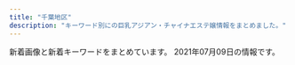 ```yaml
---
title: "千葉地区"
description: "キーワード別にの巨乳アジアン・チャイナエステ嬢情報をまとめました。"
---
```


新着画像と新着キーワードをまとめています。
2021年07月09日の情報です。

<DmmAffiliateIns />
<KeywordTable
  shops={
    [
    {
        "station": "JR\u8302\u539f\u99c5\u5357\u53e3",
        "keywords": {},
        "name": "\u30aa\u30ec\u30f3\u30b8",
        "img_links": [
            "http://www.orange-est.com/images/menu/esthe02.jpg",
            "http://www.orange-est.com/images/menu/link02.jpg",
            "http://www.orange-est.com/images/menu/top02.jpg",
            "http://www.orange-est.com/images/girls_top.jpg",
            "http://www.orange-est.com/images/girl/gal_2012280703521609149903005.jpg",
            "http://www.orange-est.com/images/girl/gal_2012090519081607502033005.jpg",
            "http://www.orange-est.com/images/common/201209044137main.jpg",
            "http://www.orange-est.com/images/menu/info02.jpg",
            "http://www.orange-est.com/images/girl/gal_2012090519241607501998005.jpg",
            "http://www.orange-est.com/images/menu/ac02.jpg",
            "http://www.orange-est.com/images/info/info02.jpg",
            "http://www.orange-est.com/images/common/170912073106right.jpg",
            "http://www.orange-est.com/images/common/201209044137index.jpg",
            "http://www.orange-est.com/images/common/201209044137telephone.jpg",
            "http://www.orange-est.com/images/info/info01.jpg"
        ],
        "url": "http://www.orange-est.com/"
    },
    {
        "img_links": [
            "http://massage-est.net/images/cg02.jpg",
            "http://massage-est.net/images/nav-003.png",
            "http://massage-est.net/images/no.png",
            "http://massage-est.net/images/tel.png",
            "http://massage-est.net/images/nav-002.png",
            "http://massage-est.net/images/cg05.jpg",
            "http://massage-est.net/images/nav-005.png",
            "http://massage-est.net/images/nav-001.png",
            "http://massage-est.net/images/nav-004.png",
            "http://massage-est.net/images/nav-006.png"
        ],
        "keywords": {
            "86": 2,
            "D": 2
        },
        "station": "JR\u516b\u5e61\u5bbf\u99c5\u897f\u53e3",
        "url": "http://massage-est.net/",
        "name": "\u8309\u8389\u82b1"
    },
    {
        "url": "http://moeai.est888.com/",
        "img_links": [
            "http://moeai.est888.com/css/staff/staff07.jpg",
            "http://moeai.est888.com/css/staff/staff07-a.jpg",
            "http://moeai.est888.com/css/nav/nav-003.png",
            "http://moeai.est888.com/css/staff/staff09.jpg",
            "http://moeai.est888.com/css/staff/staff11.jpg",
            "http://moeai.est888.com/css/staff/staff01.jpg",
            "http://moeai.est888.com/css/staff/staff08-a.jpg",
            "http://moeai.est888.com/css/staff/staff13.jpg",
            "http://moeai.est888.com/css/staff/staff10.jpg",
            "http://moeai.est888.com/css/nav/nav-005.png",
            "http://moeai.est888.com/css/staff/staff004.jpg",
            "http://moeai.est888.com/css/osusume-09.jpg",
            "http://moeai.est888.com/css/staff/staff10-a.jpg",
            "http://moeai.est888.com/css/staff/staff13-a.jpg",
            "http://moeai.est888.com/css/top-right02.jpg",
            "http://moeai.est888.com/css/tel02.png",
            "http://moeai.est888.com/css/staff/staff01-a.jpg",
            "http://moeai.est888.com/css/staff/staff005-a.jpg",
            "http://moeai.est888.com/css/nav/nav-001.png",
            "http://moeai.est888.com/css/staff/staff08.jpg",
            "http://moeai.est888.com/css/staff/staff005.jpg",
            "http://moeai.est888.com/css/nav/nav-002.png",
            "http://moeai.est888.com/css/nav/nav-006.png",
            "http://moeai.est888.com/css/staff/staff11-a.jpg",
            "http://moeai.est888.com/css/nav/nav-004.png",
            "http://moeai.est888.com/css/staff/staff004-a.jpg",
            "http://moeai.est888.com/css/staff/staff09-a.jpg"
        ],
        "station": "\u5343\u8449\u4e2d\u592e\u99c5\u6771\u53e3",
        "name": "Sweet -\u30b9\u30a6\u30a3\u30fc\u30c8-",
        "keywords": {
            "E": 6,
            "92": 2,
            "90": 2,
            "89": 5,
            "D": 3
        }
    },
    {
        "keywords": {
            "C": 6,
            "86": 2,
            "87": 1,
            "D": 6,
            "89": 1,
            "85": 5,
            "84": 1,
            "88": 2
        },
        "url": "http://kurumioui.tokyo/",
        "name": "\u7652\u3057\u7f8e\u4eba",
        "img_links": [
            "http://kurumioui.tokyo/uploads/210115/1-210115145112T9.jpg",
            "http://kurumioui.tokyo/uploads/210104/1-210104102930511.jpg",
            "http://kurumioui.tokyo/uploads/201001/1-20100110450K46.jpg",
            "http://kurumioui.tokyo/static/picture/nav05.png",
            "http://kurumioui.tokyo/static/picture/nav01.png",
            "http://kurumioui.tokyo/static/picture/sp-tel.png",
            "http://kurumioui.tokyo/static/picture/nav04.png",
            "http://kurumioui.tokyo/static/picture/m-top03.png",
            "http://kurumioui.tokyo/uploads/201202/1-201202151356327.jpg",
            "http://kurumioui.tokyo/static/picture/nav03.png",
            "http://kurumioui.tokyo/uploads/201005/1-2010051JIB49.jpg",
            "http://kurumioui.tokyo/uploads/210123/1-210123135621344.jpg",
            "http://kurumioui.tokyo/uploads/201001/1-201001104A12O.jpg",
            "http://kurumioui.tokyo/static/picture/m-top04.png",
            "http://kurumioui.tokyo/static/picture/m-head03.png",
            "http://kurumioui.tokyo/uploads/210305/1-21030516324K24.jpg",
            "http://kurumioui.tokyo/static/picture/sp-qizu.png",
            "http://kurumioui.tokyo/uploads/210405/1-210405131914Q5.jpg",
            "http://kurumioui.tokyo/uploads/210504/1-210504152Q0S6.jpg",
            "http://kurumioui.tokyo/static/picture/nav02.png",
            "http://kurumioui.tokyo/uploads/210309/1-21030910121cC.jpg",
            "http://kurumioui.tokyo/static/picture/nav06.png",
            "http://kurumioui.tokyo/static/picture/m-top02.png",
            "http://kurumioui.tokyo/uploads/201001/1-201001104541N6.jpg"
        ],
        "station": "JR\u5e55\u5f35\u672c\u90f7\u99c5\u6771\u53e3"
    },
    {
        "station": "\u52dd\u7530\u53f0\u99c5\u5357\u53e3",
        "keywords": {},
        "img_links": [
            "http://iyashinokoi.este88.com/images/qr.jpg",
            "http://iyashinokoi.este88.com/gals/nana1.jpg",
            "http://iyashinokoi.este88.com/images/acc03.jpg",
            "http://iyashinokoi.este88.com/img/r04.jpg",
            "http://iyashinokoi.este88.com/images/kp1.png",
            "http://iyashinokoi.este88.com/gals/yuyu1.jpg",
            "http://iyashinokoi.este88.com/img/r05.jpg",
            "http://iyashinokoi.este88.com/images/acc04.jpg",
            "http://iyashinokoi.este88.com/images/acc02.jpg",
            "http://iyashinokoi.este88.com/img/r03.jpg",
            "http://iyashinokoi.este88.com/gals/cizuka1.jpg",
            "http://iyashinokoi.este88.com/images/acc01.jpg",
            "http://iyashinokoi.este88.com/images/kp2.png",
            "http://iyashinokoi.este88.com/gals/risa1.jpg",
            "http://iyashinokoi.este88.com/images/info.png",
            "http://iyashinokoi.este88.com/gals/norika1.jpg",
            "http://iyashinokoi.este88.com/gals/miki1.jpg",
            "http://iyashinokoi.este88.com/img/r01.jpg",
            "http://iyashinokoi.este88.com/gals/yuka1.jpg",
            "http://iyashinokoi.este88.com/gals/riri1.jpg",
            "http://iyashinokoi.este88.com/img/r02.jpg",
            "http://iyashinokoi.este88.com/images/kp3.png"
        ],
        "name": "\u7652\u3057\u306e\u604b",
        "url": "http://iyashinokoi.este88.com/"
    },
    {
        "name": "\u59c9\u59b9",
        "keywords": {
            "D": 32,
            "85": 8,
            "88": 8,
            "C": 16,
            "87": 16,
            "86": 16
        },
        "url": "http://www.shimai.mensnv.com/",
        "img_links": [
            "http://www.shimai.mensnv.com/files/015.jpg",
            "http://www.shimai.mensnv.com/files/014.jpg",
            "http://www.shimai.mensnv.com/images/m1.jpg",
            "http://www.shimai.mensnv.com/images/s_message.png",
            "http://www.shimai.mensnv.com/images/s_pickup.png",
            "http://www.shimai.mensnv.com/images/s_news.png",
            "http://www.shimai.mensnv.com/images/s_top_therapist.png",
            "http://www.shimai.mensnv.com/images/m6.jpg",
            "http://www.shimai.mensnv.com/files/003.jpg",
            "http://www.shimai.mensnv.com/files/010.jpg",
            "http://www.shimai.mensnv.com/images/m3.jpg",
            "http://www.shimai.mensnv.com/images/m4.jpg",
            "http://www.shimai.mensnv.com/images/slider-img001.jpg",
            "http://www.shimai.mensnv.com/files/011.jpg",
            "http://www.shimai.mensnv.com/images/m2.jpg",
            "http://www.shimai.mensnv.com/images/slider-img002.jpg",
            "http://www.shimai.mensnv.com/files/002.jpg"
        ],
        "station": "\u52dd\u7530\u53f0\u99c5\u5357\u53e3"
    },
    {
        "img_links": [
            "http://www.heartheart.xyz/uploads/210605/1-210605154KQ08.jpg",
            "http://www.heartheart.xyz/index_files/1615349416-pickup.jpg",
            "http://www.heartheart.xyz/uploads/210605/1-210605155101N8.jpg",
            "http://www.heartheart.xyz/index_files/1615349518-pickupb.png",
            "http://www.heartheart.xyz/uploads/210607/1-21060GJ511552.jpg",
            "http://www.heartheart.xyz/uploads/allimg/210605/1-2106051555531Z.jpg",
            "http://www.heartheart.xyz/uploads/210607/1-21060GJ61O50.jpg",
            "http://www.heartheart.xyz/index_files/1615344802-headpc.jpg",
            "http://www.heartheart.xyz/uploads/allimg/210605/1-21060515541X60.jpg",
            "http://www.heartheart.xyz/uploads/210607/1-21060GJ500163.jpg",
            "http://www.heartheart.xyz/uploads/210607/1-21060GJ62bP.jpg",
            "http://www.heartheart.xyz/index_files/1615346279-interior.jpg",
            "http://www.heartheart.xyz/index_files/1615354994-interior_t.jpg",
            "http://www.heartheart.xyz/uploads/allimg/210605/1-210605155430b8.jpg",
            "http://www.heartheart.xyz/uploads/210605/1-210605154J1633.jpg",
            "http://www.heartheart.xyz/uploads/allimg/210605/1-21060515534c31.jpg",
            "http://www.heartheart.xyz/index_files/pagetop.png",
            "http://www.heartheart.xyz/index_files/1615346254-staff.jpg",
            "http://www.heartheart.xyz/uploads/210605/1-210605154RYX.jpg",
            "http://www.heartheart.xyz/index_files/1615346033-top.jpg",
            "http://www.heartheart.xyz/index_files/1615347885-news.jpg",
            "http://www.heartheart.xyz/uploads/allimg/210605/1-210605155403X8.jpg",
            "http://www.heartheart.xyz/index_files/1615344873-headpm.jpg",
            "http://www.heartheart.xyz/uploads/210605/1-210605155023J9.jpg",
            "http://www.heartheart.xyz/uploads/210605/1-2106051549544c.jpg",
            "http://www.heartheart.xyz/index_files/1615350476-tg.jpg"
        ],
        "name": "\u30b9\u30c8\u30ed\u30d9\u30ea\u30fc",
        "station": "JR\u6d25\u7530\u6cbc\u99c5\u5317\u53e3",
        "url": "http://www.heartheart.xyz/",
        "keywords": {}
    },
    {
        "img_links": [
            "http://oasis.jpest.net/images/end.jpg",
            "http://oasis.jpest.net/images/slide3.png",
            "http://oasis.jpest.net/images/slide1.png",
            "http://oasis.jpest.net/images/top.jpg",
            "http://oasis.jpest.net/images/g0.jpg",
            "http://oasis.jpest.net/images/mobile.png",
            "http://oasis.jpest.net/images/reyina.jpg",
            "http://oasis.jpest.net/images/news03.png",
            "http://oasis.jpest.net/images/miyou.jpg",
            "http://oasis.jpest.net/images/news01.png",
            "http://oasis.jpest.net/images/s5.jpg",
            "http://oasis.jpest.net/images/t.jpg",
            "http://oasis.jpest.net/images/tite-staff.jpg",
            "http://oasis.jpest.net/images/bj_01.jpg",
            "http://oasis.jpest.net/images/y1.jpg",
            "http://oasis.jpest.net/images/slide2.png",
            "http://oasis.jpest.net/images/bj_03.jpg"
        ],
        "name": "Oasis",
        "url": "http://oasis.jpest.net/",
        "station": "JR\u5e55\u5f35\u672c\u90f7\u99c5",
        "keywords": {}
    },
    {
        "keywords": {
            "E": 1,
            "89": 2,
            "D": 6,
            "86": 3,
            "90": 2,
            "\u80f8": 2,
            "C": 4,
            "85": 2
        },
        "url": "http://baleibada.xyz/",
        "name": "\u30e9\u30d6\u30e9\u30a4\u30c8",
        "station": "\u5343\u8449\u4e2d\u592e\u99c5",
        "img_links": [
            "http://baleibada.xyz/uploads/180424/1-1P424151P32I.png",
            "http://www.baleibada.xyz/uploads/210624/1-21062414093b08.jpg",
            "http://www.baleibada.xyz/templets/xiangmu/picture/index_therapist.png",
            "http://www.baleibada.xyz/templets/xiangmu/picture/ac_info_5.png",
            "http://baleibada.xyz/templets/xiangmu/picture/gotanda_5.jpg",
            "http://baleibada.xyz/uploads/210624/1-210624150QQA.jpg",
            "http://baleibada.xyz/templets/xiangmu/picture/top.png",
            "http://www.baleibada.xyz/uploads/210528/1-21052Q0422KE.jpg",
            "http://www.baleibada.xyz/uploads/210703/1-210F313320L22.jpg",
            "http://www.baleibada.xyz/templets/xiangmu/picture1/index_saloninfo.png",
            "http://www.baleibada.xyz/uploads/allimg/180716/1-1PG6102301955.jpg",
            "http://www.baleibada.xyz/templets/xiangmu/picture/main_photo.jpg",
            "http://baleibada.xyz/uploads/210703/1-210F3133156445.jpg",
            "http://www.baleibada.xyz/uploads/210703/1-210F31331423E.jpg",
            "http://www.baleibada.xyz/templets/xiangmu/picture/foter_line_14.png",
            "http://www.baleibada.xyz/uploads/210528/1-21052Q041545H.jpg",
            "http://baleibada.xyz/templets/xiangmu/picture/foter_line.png",
            "http://baleibada.xyz/templets/xiangmu/picture/re_lines.png",
            "http://www.baleibada.xyz/templets/xiangmu/picture/gotanda_5.jpg",
            "http://baleibada.xyz/uploads/210624/1-210624150T3C9.jpg",
            "http://www.baleibada.xyz/uploads/210624/1-210624140H2546.jpg",
            "http://baleibada.xyz/uploads/210528/1-21052Q04242923.jpg",
            "http://www.baleibada.xyz/templets/xiangmu/picture/tel.png",
            "http://www.baleibada.xyz/uploads/210624/1-2106241501364I.jpg",
            "http://baleibada.xyz/templets/xiangmu/picture/foter_line_14.png",
            "http://baleibada.xyz/templets/xiangmu/picture/ac_info_5.png",
            "http://www.baleibada.xyz/uploads/210624/1-2106241409162B.jpg",
            "http://baleibada.xyz/uploads/210703/1-210F313320L22.jpg",
            "http://www.baleibada.xyz/templets/xiangmu/picture/top.png",
            "http://baleibada.xyz/templets/xiangmu/picture/sh_line_5.png",
            "http://www.baleibada.xyz/templets/xiangmu/picture/re_lines.png",
            "http://baleibada.xyz/uploads/210528/1-21052Q04209404.jpg",
            "http://www.baleibada.xyz/uploads/210528/1-21052Q32514K9.png",
            "http://www.baleibada.xyz/templets/xiangmu/picture/sh_line_5.png",
            "http://baleibada.xyz/templets/xiangmu/picture/index_therapist.png",
            "http://baleibada.xyz/uploads/210624/1-210624140IA57.jpg",
            "http://www.baleibada.xyz/templets/xiangmu/picture/index_contact.png",
            "http://www.baleibada.xyz/templets/xiangmu/picture/foter_line.png",
            "http://baleibada.xyz/uploads/210624/1-21062414093b08.jpg",
            "http://www.baleibada.xyz/templets/xiangmu/picture/webentry.png",
            "http://www.baleibada.xyz/templets/xiangmu/picture/sh_bou_5.png",
            "http://baleibada.xyz/uploads/210528/1-21052Q041545H.jpg",
            "http://baleibada.xyz/templets/xiangmu/picture/rookie_sh.png",
            "http://baleibada.xyz/templets/xiangmu/picture/main_photo.jpg",
            "http://baleibada.xyz/uploads/210624/1-2106241501364I.jpg",
            "http://baleibada.xyz/uploads/allimg/180716/1-1PG6102301955.jpg",
            "http://baleibada.xyz/uploads/210624/1-2106241409162B.jpg",
            "http://baleibada.xyz/uploads/210528/1-21052Q0410I39.jpg",
            "http://baleibada.xyz/uploads/210528/1-21052Q0422KE.jpg",
            "http://baleibada.xyz/templets/xiangmu/picture/webentry.png",
            "http://baleibada.xyz/uploads/210703/1-210F31331423E.jpg",
            "http://baleibada.xyz/uploads/210624/1-21062414092bQ.jpg",
            "http://baleibada.xyz/templets/xiangmu/picture1/index_saloninfo.png",
            "http://www.baleibada.xyz/uploads/210624/1-210624140IA57.jpg",
            "http://baleibada.xyz/uploads/210624/1-210624150K25O.jpg",
            "http://www.baleibada.xyz/uploads/210528/1-21052Q0410I39.jpg",
            "http://www.baleibada.xyz/uploads/210703/1-210F3133156445.jpg",
            "http://www.baleibada.xyz/uploads/210624/1-21062414092bQ.jpg",
            "http://baleibada.xyz/uploads/210528/1-21052Q0412aK.jpg",
            "http://baleibada.xyz/uploads/210624/1-210624140H2546.jpg",
            "http://baleibada.xyz/templets/xiangmu/picture/sh_bou_5.png",
            "http://baleibada.xyz/uploads/210528/1-21052Q32514K9.png",
            "http://www.baleibada.xyz/templets/xiangmu/picture/rookie_sh.png",
            "http://baleibada.xyz/templets/xiangmu/picture/tel.png",
            "http://www.baleibada.xyz/uploads/180424/1-1P424151P32I.png",
            "http://baleibada.xyz/templets/xiangmu/picture/index_contact.png"
        ]
    },
    {
        "url": "https://murasakiyume.jpn.mn/",
        "keywords": {},
        "name": "\u7d2b\u5922",
        "station": "\u85ac\u5712\u53f0\u99c5\u6771\u53e3",
        "img_links": []
    },
    {
        "name": "\u865c\u7f8e\u4eba\uff5e\u3068\u308a\u3053\u3073\u3058\u3093\uff5e",
        "station": "\u516b\u5343\u4ee3\u53f0\u99c5\u897f\u53e3",
        "img_links": [],
        "keywords": {},
        "url": "https://y-bijin.aoaoeo.com/"
    },
    {
        "name": "\u6843\u9999",
        "url": "http://momoka.iest.info/",
        "station": "JR\u6d25\u7530\u6cbc\u99c5\u5317\u53e3",
        "keywords": {
            "85": 2,
            "83": 2,
            "E": 5,
            "87": 4,
            "93": 1,
            "82": 1,
            "D": 10,
            "G": 3,
            "89": 1,
            "88": 4,
            "C": 2,
            "91": 1,
            "86": 4
        },
        "img_links": [
            "http://momoka.iest.info/images/tit_staff1.png",
            "http://momoka.iest.info/photos/sites/11/2021/01/202101081554510.jpg",
            "http://momoka.iest.info/photos/sites/11/2020/02/2020020411095362.jpg",
            "http://momoka.iest.info/images/end.png",
            "http://momoka.iest.info/images/top.png",
            "http://momoka.iest.info/images/link_nav05.jpg",
            "http://momoka.iest.info/photos/sites/11/2021/06/2021062114572622.jpg",
            "http://momoka.iest.info/photos/sites/11/2021/04/2021040412543851.jpg",
            "http://momoka.iest.info/photos/sites/11/2021/06/2021061511094623.jpg",
            "http://momoka.iest.info/images/sp_top.png",
            "http://momoka.iest.info/photos/sites/11/2021/02/2021021911090965.jpg",
            "http://momoka.iest.info/images/link_nav04.jpg",
            "http://momoka.iest.info/photos/sites/11/2020/01/202001061550092.jpg",
            "http://momoka.iest.info/photos/sites/11/2021/06/2021061210281267.jpg",
            "http://momoka.iest.info/photos/sites/11/2020/08/2020081513232423.jpg",
            "http://momoka.iest.info/images/tit_pick.png",
            "http://momoka.iest.info/photos/sites/11/2019/12/2019121918430664.jpg",
            "http://momoka.iest.info/images/link_nav01.jpg",
            "http://momoka.iest.info/photos/sites/11/2021/04/202104031114456.jpg",
            "http://momoka.iest.info/photos/sites/11/2020/01/2020010615504056.jpg",
            "http://momoka.iest.info/images/tit_link.png",
            "http://momoka.iest.info/photos/sites/11/2021/04/2021042011033371.jpg",
            "http://momoka.iest.info/photos/sites/11/2020/12/2020121016111969.jpg",
            "http://momoka.iest.info/photos/sites/11/2021/02/2021022610281385.jpg",
            "http://momoka.iest.info/images/staff02.png",
            "http://momoka.iest.info/images/link_nav03.jpg",
            "http://momoka.iest.info/photos/sites/11/2019/12/2019120410554229.jpg",
            "http://momoka.iest.info/images/staff01.png",
            "http://momoka.iest.info/photos/sites/11/2021/04/2021041915274145.jpg",
            "http://momoka.iest.info/photos/sites/11/2021/03/2021032715032815.jpg",
            "http://momoka.iest.info/images/link_nav06.jpg",
            "http://momoka.iest.info/images/side_mobile.jpg",
            "http://momoka.iest.info/images/tit_new.png",
            "http://momoka.iest.info/images/link_nav02.jpg",
            "http://momoka.iest.info/images/side_tel.jpg",
            "http://momoka.iest.info/photos/sites/11/2019/12/2019120814110783.jpg",
            "http://momoka.iest.info/photos/sites/11/2020/08/2020081513255337.jpg"
        ]
    },
    {
        "station": "JR\u5343\u8449\u99c5\u6771\u53e3",
        "name": "with you",
        "url": "http://www.with-you.xyz/",
        "keywords": {
            "\u4e73": 3
        },
        "img_links": [
            "http://www.with-you.xyz/Uploads/News/60b43cec1f519.jpg",
            "http://www.with-you.xyz/Uploads/News/6073afa4b26eb.jpg",
            "http://www.with-you.xyz/Uploads/News/606bbd0713603.jpg",
            "http://www.with-you.xyz/Uploads/News/60c7f5e958647.jpg",
            "http://www.with-you.xyz/Uploads/News/6045c8ad0f0ea.jpg",
            "http://www.with-you.xyz/Uploads/News/603c771dd0d06.jpg",
            "http://www.with-you.xyz/ueditor/php/upload/image/20180508/1525743116677647.jpg",
            "http://www.with-you.xyz/ueditor/php/upload/image/20180507/1525658576587164.png",
            "http://www.with-you.xyz/Public/Reception/picture/news.png",
            "http://www.with-you.xyz/Uploads/News/60aaf786e85c6.jpg",
            "http://www.with-you.xyz/Uploads/News/6086782d7b9b5.jpg",
            "http://www.with-you.xyz/Uploads/News/608f51cdca75d.jpg",
            "http://www.with-you.xyz/Uploads/News/6098867072da3.jpg",
            "http://www.with-you.xyz/Public/Reception/picture/staff-bar.png",
            "http://www.with-you.xyz/Uploads/user/5aefb0beaf05c.jpg",
            "http://www.with-you.xyz/Public/Reception/picture/pick_staff6.jpg",
            "http://www.with-you.xyz/Uploads/News/60e26220d13a5.jpg",
            "http://www.with-you.xyz/Uploads/News/607d2ef3102ec.jpg",
            "http://www.with-you.xyz/Uploads/News/6058318102681.jpg",
            "http://www.with-you.xyz/Uploads/News/60331355bced0.jpg",
            "http://www.with-you.xyz/Uploads/News/60615e98e12fb.jpg",
            "http://www.with-you.xyz/Uploads/News/60bd6cabddaad.jpg",
            "http://www.with-you.xyz/Uploads/News/604ef9c5646ef.jpg",
            "http://www.with-you.xyz/Uploads/user/5aefb1192c299.jpg",
            "http://www.with-you.xyz/Uploads/News/60a1cdc6bc847.jpg",
            "http://www.with-you.xyz/ueditor/php/upload/image/20180508/1525743921831574.png",
            "http://www.with-you.xyz/ueditor/php/upload/image/20180509/1525834473168892.png",
            "http://www.with-you.xyz/Uploads/user/5aefb0da5df20.jpg",
            "http://www.with-you.xyz/Uploads/News/60d9139e96a5c.jpg",
            "http://www.with-you.xyz/ueditor/php/upload/image/20180507/1525658571678747.png",
            "http://www.with-you.xyz/Uploads/user/5aefb12fd808d.jpg"
        ]
    },
    {
        "url": "http://koi.iest.info/",
        "station": "\u5343\u8449\u4e2d\u592e\u99c5\u897f\u53e3",
        "keywords": {},
        "name": "\u6d77\u306e\u611b",
        "img_links": [
            "http://koi.iest.info/images/s_news.png",
            "http://koi.iest.info/images/s_staff.png",
            "http://koi.iest.info/images/s_link.png",
            "http://koi.iest.info/images/mobile.jpg",
            "http://koi.iest.info/images/top.png",
            "http://koi.a2.reraku.work/upload/sites/35/2021/03/2021033107355844-366x549.jpg",
            "http://koi.iest.info/images/s_face.png",
            "http://koi.iest.info/images/info.jpg",
            "http://koi.iest.info/images/room1.jpg",
            "http://koi.a2.reraku.work/upload/sites/35/2021/03/2021033107345332-366x549.jpg",
            "http://koi.a2.reraku.work/upload/sites/35/2021/03/2021033104461989-366x549.jpg",
            "http://koi.a2.reraku.work/upload/sites/35/2021/03/2021033104461878-366x549.jpg",
            "http://koi.iest.info/images/line.jpg"
        ]
    },
    {
        "station": "JR\u5343\u8449\u99c5\u5317\u53e3",
        "name": "Lover\uff5e\u30e9\u30f4\u30a1\u30fc\uff5e",
        "keywords": {
            "86": 14,
            "88": 2,
            "84": 2,
            "87": 22,
            "83": 6,
            "D": 32,
            "C": 10,
            "E": 4
        },
        "url": "http://www.lover-esthe.xyz/",
        "img_links": [
            "http://www.lover-esthe.xyz/images/link_s.png",
            "http://www.lover-esthe.xyz/files/025.jpg",
            "http://www.lover-esthe.xyz/files/023-02.jpg",
            "http://www.lover-esthe.xyz/files/024-02.jpg",
            "http://www.lover-esthe.xyz/files/015-02.jpg",
            "http://www.lover-esthe.xyz/files/031.jpg",
            "http://www.lover-esthe.xyz/files/012.jpg",
            "http://www.lover-esthe.xyz/files/019.jpg",
            "http://www.lover-esthe.xyz/files/032-02.jpg",
            "http://www.lover-esthe.xyz/files/033.jpg",
            "http://www.lover-esthe.xyz/files/021-02.jpg",
            "http://www.lover-esthe.xyz/files/031-02.jpg",
            "http://www.lover-esthe.xyz/files/014.jpg",
            "http://www.lover-esthe.xyz/files/035.jpg",
            "http://www.lover-esthe.xyz/files/036.jpg",
            "http://www.lover-esthe.xyz/files/027.jpg",
            "http://www.lover-esthe.xyz/files/022-02.jpg",
            "http://www.lover-esthe.xyz/files/034.jpg",
            "http://www.lover-esthe.xyz/images/staff_s.png",
            "http://www.lover-esthe.xyz/files/028.jpg",
            "http://www.lover-esthe.xyz/files/028-02.jpg",
            "http://www.lover-esthe.xyz/files/015.jpg",
            "http://www.lover-esthe.xyz/files/020-02.jpg",
            "http://www.lover-esthe.xyz/files/019-02.jpg",
            "http://www.lover-esthe.xyz/files/030-02.jpg",
            "http://www.lover-esthe.xyz/files/016-02.jpg",
            "http://www.lover-esthe.xyz/files/034-02.jpg",
            "http://www.lover-esthe.xyz/files/029-02.jpg",
            "http://www.lover-esthe.xyz/files/017-02.jpg",
            "http://www.lover-esthe.xyz/files/018-02.jpg",
            "http://www.lover-esthe.xyz/files/012-02.jpg",
            "http://www.lover-esthe.xyz/images/news.jpg",
            "http://www.lover-esthe.xyz/files/014-02.jpg",
            "http://www.lover-esthe.xyz/files/025-02.jpg",
            "http://www.lover-esthe.xyz/files/033-02.jpg",
            "http://www.lover-esthe.xyz/files/036-02.jpg",
            "http://www.lover-esthe.xyz/files/024.jpg",
            "http://www.lover-esthe.xyz/files/017.jpg",
            "http://www.lover-esthe.xyz/files/018.jpg",
            "http://www.lover-esthe.xyz/files/016.jpg",
            "http://www.lover-esthe.xyz/files/022.jpg",
            "http://www.lover-esthe.xyz/files/027-02.jpg",
            "http://www.lover-esthe.xyz/files/029.jpg",
            "http://www.lover-esthe.xyz/images/top.png",
            "http://www.lover-esthe.xyz/files/032.jpg",
            "http://www.lover-esthe.xyz/files/035-02.jpg",
            "http://www.lover-esthe.xyz/files/030.jpg",
            "http://www.lover-esthe.xyz/files/023.jpg",
            "http://www.lover-esthe.xyz/files/020.jpg",
            "http://www.lover-esthe.xyz/files/021.jpg"
        ]
    },
    {
        "img_links": [
            "http://www.ekubo.mensest.com/images/nav-002.png",
            "http://www.ekubo.mensest.com/photo_news/upimg/6733660d025702c2ae_0.jpg",
            "http://www.ekubo.mensest.com/photo_news/upimg/5645260e68b4f4857d_0.jpg",
            "http://www.ekubo.mensest.com/files/004-02.jpg",
            "http://www.ekubo.mensest.com/photo_news/upimg/754985a09a8eff3433_0.jpg",
            "http://www.ekubo.mensest.com/files/008.jpg",
            "http://www.ekubo.mensest.com/files/001.jpg",
            "http://www.ekubo.mensest.com/files/006-02.jpg",
            "http://www.ekubo.mensest.com/images/tel.png",
            "http://www.ekubo.mensest.com/files/010.jpg",
            "http://www.ekubo.mensest.com/files/002-02.jpg",
            "http://www.ekubo.mensest.com/images/top003.png",
            "http://www.ekubo.mensest.com/images/osusume01.png",
            "http://www.ekubo.mensest.com/files/008-02.jpg",
            "http://www.ekubo.mensest.com/photo_news/upimg/9152260e2b99436654_0.jpg",
            "http://www.ekubo.mensest.com/files/006.jpg",
            "http://www.ekubo.mensest.com/files/009.jpg",
            "http://www.ekubo.mensest.com/photo_news/upimg/7122660d96af194eac_0.jpg",
            "http://www.ekubo.mensest.com/files/011-02.jpg",
            "http://www.ekubo.mensest.com/files/001-02.jpg",
            "http://www.ekubo.mensest.com/photo_news/upimg/754985a09a8eff3433_1.jpg",
            "http://www.ekubo.mensest.com/images/top01.png",
            "http://www.ekubo.mensest.com/files/010-02.jpg",
            "http://www.ekubo.mensest.com/photo_news/upimg/754985a09a8eff3433_2.jpg",
            "http://www.ekubo.mensest.com/files/011.jpg",
            "http://www.ekubo.mensest.com/files/004.jpg",
            "http://www.ekubo.mensest.com/images/nav-001.png",
            "http://www.ekubo.mensest.com/photo_news/upimg/3794060c2ef123ce55_0.jpg",
            "http://www.ekubo.mensest.com/images/nav-006.png",
            "http://www.ekubo.mensest.com/images/nav-003.png",
            "http://www.ekubo.mensest.com/images/nav-004.png",
            "http://www.ekubo.mensest.com/images/nav-005.png",
            "http://www.ekubo.mensest.com/files/009-02.jpg",
            "http://www.ekubo.mensest.com/images/top02-left.png",
            "http://www.ekubo.mensest.com/files/002.jpg",
            "http://www.ekubo.mensest.com/images/s1.jpg"
        ],
        "url": "http://www.ekubo.mensest.com/",
        "keywords": {
            "87": 6,
            "D": 8,
            "86": 2
        },
        "station": "\u516b\u5343\u4ee3\u53f0\u99c5\u897f\u53e3",
        "name": "\u30a8\u30af\u30dc"
    },
    {
        "img_links": [
            "http://rosabella.red/_src/40198195/wx00020615-171913%402x.png",
            "http://rosabella.red/_src/57117930/wechatimg1344.jpg",
            "http://rosabella.red/_src/40198165/s_info.jpg",
            "http://rosabella.red/_src/40198217/s_face.jpg",
            "http://rosabella.red/_src/52706193/wechatimg1346.jpg",
            "http://rosabella.red/_src/40198168/wx00020615-171913%402x.png",
            "http://rosabella.red/_src/40198186/s_pick.jpg",
            "http://rosabella.red/_src/52706195/wechatimg1346.jpg",
            "http://rosabella.red/_src/44488629/cam-1.jpg",
            "http://rosabella.red/_src/40198015/download.jpg",
            "http://rosabella.red/_src/56513371/wechatimg1344.jpg",
            "http://rosabella.red/_src/40198192/s_info.jpg",
            "http://rosabella.red/_src/54543243/wechatimg1344.jpg",
            "http://rosabella.red/_src/54543244/wechatimg1344.jpg",
            "http://rosabella.red/_src/50390319/wechatimg1084.jpg",
            "http://rosabella.red/_src/40198223/wx00020615-171913%402x.png",
            "http://rosabella.red/_src/40198090/s_info.jpg",
            "http://rosabella.red/_src/53575336/3361616039248_.pic.jpg",
            "http://rosabella.red/_src/40198017/download-1.jpg",
            "http://rosabella.red/_src/40198220/s_info.jpg",
            "http://rosabella.red/_src/40198029/s_pick.jpg",
            "http://rosabella.red/_src/40198045/s_face.jpg",
            "http://rosabella.red/_src/40198065/wx00020615-171913%402x.png",
            "http://rosabella.red/_src/40198214/s_pick.jpg",
            "http://rosabella.red/_src/57117936/wechatimg1346.jpg",
            "http://rosabella.red/_src/50390306/wechatimg1084.jpg",
            "http://rosabella.red/_src/40198019/download-2.jpg",
            "http://rosabella.red/_src/50390318/wechatimg1084.jpg",
            "http://rosabella.red/_src/40198014/sign.png",
            "http://rosabella.red/_src/56057667/wechatimg1346.jpg",
            "http://rosabella.red/_src/53575334/3361616039248_.pic.jpg",
            "http://rosabella.red/_src/40198025/download-5.jpg",
            "http://rosabella.red/_src/40198073/s_pick.jpg",
            "http://rosabella.red/_src/56513899/wechatimg1344.jpg",
            "http://rosabella.red/_src/55497169/wechatimg1346.jpg",
            "http://rosabella.red/_src/54543219/wechatimg1344.jpg",
            "http://rosabella.red/_src/40198093/wx00020615-171913%402x.png",
            "http://rosabella.red/_src/54543242/wechatimg1344.jpg",
            "http://rosabella.red/_src/53575335/3361616039248_.pic.jpg",
            "http://rosabella.red/_src/40198162/s_face.jpg",
            "http://rosabella.red/_src/40198080/s_face.jpg",
            "http://rosabella.red/_src/52706194/wechatimg1346.jpg",
            "http://rosabella.red/_src/53868760/wechatimg1084.jpg",
            "http://rosabella.red/_src/56057658/wechatimg1346.jpg",
            "http://rosabella.red/_src/40198062/s_info.jpg",
            "http://rosabella.red/_src/53575325/3361616039248_.pic.jpg",
            "http://rosabella.red/_src/40198189/s_face.jpg",
            "http://rosabella.red/_src/50390320/wechatimg1084.jpg",
            "http://rosabella.red/_src/52706170/wechatimg206.jpg",
            "http://rosabella.red/_src/40198023/download-4.jpg",
            "http://rosabella.red/_src/40198143/s_staff01.jpg",
            "http://rosabella.red/_src/40198159/s_pick.jpg",
            "http://rosabella.red/_src/56057635/wechatimg1771.jpg",
            "http://rosabella.red/_src/40198021/download-3.jpg"
        ],
        "keywords": {
            "F": 1,
            "88": 1
        },
        "name": "\u9e97\u3046\u3089\u3089",
        "url": "http://rosabella.red/",
        "station": "JR\u7a32\u6bdb\u99c5\u6771\u53e3"
    },
    {
        "keywords": {},
        "name": "\u9759\u5fc3\u5802\uff5e\u30bb\u30a4\u30b7\u30f3\u30c9\u30a6\uff5e",
        "img_links": [
            "http://www.es-goi.click/img/emi1.jpg",
            "http://www.es-goi.click/images/sys2.jpg",
            "http://www.es-goi.click/images/info.jpg",
            "http://www.es-goi.click/images/line.jpg",
            "http://www.es-goi.click/img/rika1.jpg",
            "http://www.es-goi.click/images/sys1.jpg",
            "http://www.es-goi.click/images/2.jpg",
            "http://www.es-goi.click/images/3.jpg",
            "http://www.es-goi.click/img/yuri1.jpg",
            "http://www.es-goi.click/images/int1.jpg",
            "http://www.es-goi.click/images/head.jpg",
            "http://www.es-goi.click/images/news.jpg",
            "http://www.es-goi.click/images/sys5.jpg",
            "http://www.es-goi.click/images/staff_t.jpg",
            "http://www.es-goi.click/images/int2.jpg",
            "http://www.es-goi.click/images/sys4.jpg",
            "http://www.es-goi.click/images/interior_t.jpg",
            "http://www.es-goi.click/images/mobile.jpg",
            "http://www.es-goi.click/images/4.jpg",
            "http://www.es-goi.click/images/1.jpg",
            "http://www.es-goi.click/img/hana1.jpg",
            "http://www.es-goi.click/images/tr.jpg",
            "http://www.es-goi.click/images/sys3.jpg"
        ],
        "station": "JR\u4e94\u4e95\u99c5\u6771\u53e3",
        "url": "http://www.es-goi.click/"
    },
    {
        "url": "https://sweet-honey.iest.info/",
        "keywords": {},
        "name": "\u30b9\u30a4\u30fc\u30c8\u30cf\u30cb\u30fc",
        "station": "\u5343\u8449\u4e2d\u592e\u99c5\u897f\u53e3",
        "img_links": []
    },
    {
        "url": "http://guyutie.xyz/",
        "station": "\u5343\u8449\u4e2d\u592e\u99c5\u897f\u53e3",
        "img_links": [
            "http://guyutie.xyz/uploads/210423/1-2104231005262O.jpg",
            "http://guyutie.xyz/uploads/210423/1-2104231005135E.jpg",
            "http://guyutie.xyz/index_files/room2.jpg",
            "http://guyutie.xyz/index_files/room1.jpg",
            "http://guyutie.xyz/uploads/210423/1-210423100551V0.jpg",
            "http://guyutie.xyz/uploads/210423/1-210423100539134.jpg",
            "http://guyutie.xyz/index_files/room4.jpg",
            "http://guyutie.xyz/index_files/room3.jpg"
        ],
        "name": "\u732b\u3061\u3083\u3093",
        "keywords": {
            "92": 8,
            "E": 8,
            "F": 4,
            "88": 4,
            "D": 4,
            "90": 4
        }
    },
    {
        "img_links": [
            "http://www.e-niko.work/images/3.jpg",
            "http://www.e-niko.work/images/mobile.jpg",
            "http://www.e-niko.work/images/tel.jpg",
            "http://www.e-niko.work/images/2.jpg",
            "http://www.e-niko.work/images/ac1.png",
            "http://www.e-niko.work/images/interior_t.jpg",
            "http://www.e-niko.work/images/sys2.png",
            "http://www.e-niko.work/images/4.jpg",
            "http://www.e-niko.work/images/1.jpg",
            "http://www.e-niko.work/images/staff_t.jpg",
            "http://www.e-niko.work/images/info.jpg",
            "http://www.e-niko.work/img/yuri1.jpg",
            "http://www.e-niko.work/img/rio1.jpg",
            "http://www.e-niko.work/images/line.png",
            "http://www.e-niko.work/images/int1.png",
            "http://www.e-niko.work/images/sys1.png",
            "http://www.e-niko.work/images/head.jpg",
            "http://www.e-niko.work/img/mika1.jpg",
            "http://www.e-niko.work/img/riri1.jpg",
            "http://www.e-niko.work/images/int2.png",
            "http://www.e-niko.work/images/ta.jpg",
            "http://www.e-niko.work/images/news.jpg"
        ],
        "station": "\u52dd\u7530\u53f0\u99c5\u5357\u53e3",
        "name": "\u7e01",
        "url": "http://www.e-niko.work/",
        "keywords": {}
    },
    {
        "name": "\u7dd1",
        "url": "http://siutrfg.xyz/",
        "keywords": {
            "\u4e73": 1
        },
        "img_links": [
            "http://siutrfg.xyz/uploads/210708/1-210FQ33409221.jpg",
            "http://siutrfg.xyz/uploads/210708/1-210FQ31A1314.jpg",
            "http://siutrfg.xyz/uploads/210708/1-210FQ3200H34.jpg",
            "http://siutrfg.xyz/picture/head.jpg",
            "http://siutrfg.xyz/uploads/210708/1-210FQ32952352.jpg",
            "http://siutrfg.xyz/uploads/210708/1-210FQ31I4M8.jpg",
            "http://siutrfg.xyz/uploads/210708/1-210FQ31610924.jpg",
            "http://siutrfg.xyz/uploads/210708/1-210FQ34916218.jpg",
            "http://siutrfg.xyz/uploads/210708/1-210FQ31931611.jpg",
            "http://siutrfg.xyz/picture/room2.jpg",
            "http://siutrfg.xyz/uploads/210708/1-210FQ33QL13.jpg",
            "http://siutrfg.xyz/picture/room1.jpg",
            "http://siutrfg.xyz/uploads/210708/1-210FQ31G2G6.jpg",
            "http://siutrfg.xyz/uploads/210708/1-210FQ33601X8.jpg",
            "http://siutrfg.xyz/picture/img.site-builder.jpg",
            "http://siutrfg.xyz/uploads/210708/1-210FQ31431T0.jpg",
            "http://siutrfg.xyz/uploads/210708/1-210FQ333224H.jpg",
            "http://siutrfg.xyz/uploads/210708/1-210FQ33H6261.jpg",
            "http://siutrfg.xyz/uploads/210708/1-210FQ32445W8.jpg",
            "http://siutrfg.xyz/picture/room3.jpg",
            "http://siutrfg.xyz/uploads/210708/1-210FQ31523Z4.jpg",
            "http://siutrfg.xyz/uploads/210708/1-210FQ3154Q32.jpg",
            "http://siutrfg.xyz/uploads/210708/1-210FQ33513W5.jpg",
            "http://siutrfg.xyz/uploads/210708/1-210FQ31631396.jpg",
            "http://siutrfg.xyz/uploads/210708/1-210FQ3194c11.jpg",
            "http://siutrfg.xyz/picture/totop_04.png"
        ],
        "station": "\u9577\u6d66\u99c5"
    },
    {
        "name": "\u7f8e\u512a",
        "keywords": {
            "F": 1,
            "87": 1
        },
        "img_links": [
            "http://www.miyu-est.com/images/staff/nana.jpg",
            "http://www.miyu-est.com/images/r-2.jpg",
            "http://www.miyu-est.com/images/mobile.png",
            "http://www.miyu-est.com/images/r-6.jpg",
            "http://www.miyu-est.com/images/newtit.jpg",
            "http://www.miyu-est.com/images/9.jpg",
            "http://www.miyu-est.com/images/staff/jinmi.jpg",
            "http://www.miyu-est.com/images/staff/naomi.jpg",
            "http://www.miyu-est.com/images/staff/harumi.jpg",
            "http://www.miyu-est.com/images/staff/sora.jpg",
            "http://www.miyu-est.com/images/top.jpg",
            "http://www.miyu-est.com/images/staff/s2.jpg",
            "http://www.miyu-est.com/images/r-3.jpg",
            "http://www.miyu-est.com/images/10.jpg",
            "http://www.miyu-est.com/images/r-1.jpg",
            "http://www.miyu-est.com/images/3.jpg",
            "http://www.miyu-est.com/images/staff/miho.jpg",
            "http://www.miyu-est.com/images/s-2/2-4.jpg",
            "http://www.miyu-est.com/images/titestaff.png",
            "http://www.miyu-est.com/images/r-5.jpg",
            "http://www.miyu-est.com/images/s-3/3-4.jpg",
            "http://www.miyu-est.com/images/r-4.jpg"
        ],
        "station": "\u7fd2\u5fd7\u91ce\u99c5",
        "url": "http://www.miyu-est.com/"
    },
    {
        "url": "http://yureloyuli.xyz/",
        "name": "\u7f8e\u9b54\u5973",
        "station": "\u9ad8\u6839\u6728\u6238\u99c5\u5317\u53e3",
        "keywords": {
            "86": 2,
            "85": 6,
            "D": 11,
            "84": 4,
            "88": 3,
            "C": 4
        },
        "img_links": [
            "http://yureloyuli.xyz/uploads/210204/1-210204142K0J1.jpg",
            "http://yureloyuli.xyz/static/picture/bar-inte.png",
            "http://yureloyuli.xyz/static/picture/girls-bar.png",
            "http://yureloyuli.xyz/uploads/210630/1-210630102401530.jpg",
            "http://yureloyuli.xyz/uploads/200317/1-20031F92052106.jpg",
            "http://yureloyuli.xyz/uploads/200218/1-20021Q20511212.jpg",
            "http://yureloyuli.xyz/uploads/200206/1-20020616251Q12.jpg",
            "http://yureloyuli.xyz/uploads/210504/1-21050415192X16.jpg",
            "http://yureloyuli.xyz/uploads/200706/1-200F6092015B8.jpg",
            "http://yureloyuli.xyz/uploads/210308/1-21030Q02F2R6.jpg",
            "http://yureloyuli.xyz/static/picture/bar-infomation.png",
            "http://yureloyuli.xyz/static/picture/info2.jpg",
            "http://yureloyuli.xyz/uploads/200228/1-20022P91635N0.jpg",
            "http://yureloyuli.xyz/uploads/200722/1-200H215404S47.jpg",
            "http://yureloyuli.xyz/uploads/200324/1-20032409411K31.jpg",
            "http://yureloyuli.xyz/uploads/210102/1-210102131F3W2.jpg",
            "http://yureloyuli.xyz/static/picture/bar-girls.png",
            "http://yureloyuli.xyz/uploads/200326/1-200326091KT30.jpg",
            "http://yureloyuli.xyz/uploads/210218/1-21021Q55420226.jpg",
            "http://yureloyuli.xyz/uploads/200912/1-200912104044951.jpg",
            "http://yureloyuli.xyz/static/picture/bar-news.png",
            "http://yureloyuli.xyz/static/picture/info_text.jpg",
            "http://yureloyuli.xyz/uploads/201113/1-201113153614922.jpg",
            "http://yureloyuli.xyz/static/picture/info1.jpg"
        ]
    },
    {
        "url": "http://www.mint.esjp.info/",
        "img_links": [
            "http://www.mint.esjp.info/images/head.jpg",
            "http://www.mint.esjp.info/images/news.jpg",
            "http://www.mint.esjp.info/images/int2.jpg",
            "http://www.mint.esjp.info/images/link_t.jpg",
            "http://www.mint.esjp.info/files/003-02.jpg",
            "http://www.mint.esjp.info/images/tel.jpg",
            "http://www.mint.esjp.info/images/interior_t.jpg",
            "http://www.mint.esjp.info/images/mobile.jpg",
            "http://www.mint.esjp.info/files/001-03.jpg",
            "http://www.mint.esjp.info/files/001.jpg",
            "http://www.mint.esjp.info/files/003.jpg",
            "http://www.mint.esjp.info/files/002-03.jpg",
            "http://www.mint.esjp.info/files/002-02.jpg",
            "http://www.mint.esjp.info/files/001-02.jpg",
            "http://www.mint.esjp.info/images/staff_t.jpg",
            "http://www.mint.esjp.info/files/002.jpg",
            "http://www.mint.esjp.info/files/003-03.jpg",
            "http://www.mint.esjp.info/images/sys1.jpg"
        ],
        "keywords": {
            "86": 1,
            "87": 1,
            "D": 3,
            "88": 1
        },
        "station": "\u7fd2\u5fd7\u91ce\u99c5",
        "name": "\u30df\u30f3\u30c8"
    },
    {
        "img_links": [
            "http://www.sakura-relax.xyz/images/rsubt2.png",
            "http://www.sakura-relax.xyz/images/rsubt3.png",
            "http://www.sakura-relax.xyz/files/011.jpg",
            "http://www.sakura-relax.xyz/images/m4.jpg",
            "http://www.sakura-relax.xyz/files/031.jpg",
            "http://www.sakura-relax.xyz/files/032-02.jpg",
            "http://www.sakura-relax.xyz/images/rsubt5.png",
            "http://www.sakura-relax.xyz/photo_news/upimg/540985f71445468556_0.jpg",
            "http://www.sakura-relax.xyz/files/033-02.jpg",
            "http://www.sakura-relax.xyz/images/tel2.png",
            "http://www.sakura-relax.xyz/files/011-02.jpg",
            "http://www.sakura-relax.xyz/photo_news/upimg/722845f04113e12e26_0.jpg",
            "http://www.sakura-relax.xyz/files/030-02.jpg",
            "http://www.sakura-relax.xyz/images/slider-img002.jpg",
            "http://www.sakura-relax.xyz/photo_news/upimg/96987600678235ec58_0.jpg",
            "http://www.sakura-relax.xyz/images/b-tel.png",
            "http://www.sakura-relax.xyz/files/032.jpg",
            "http://www.sakura-relax.xyz/photo_news/upimg/72004608f828daf47e_0.jpg",
            "http://www.sakura-relax.xyz/photo_news/upimg/215885f1a37aac2e3e_0.jpg",
            "http://www.sakura-relax.xyz/images/m3.jpg",
            "http://www.sakura-relax.xyz/photo_news/upimg/826735f59e51ce9198_0.jpg",
            "http://www.sakura-relax.xyz/images/slider-img001.jpg",
            "http://www.sakura-relax.xyz/images/m2.jpg",
            "http://www.sakura-relax.xyz/files/030.jpg",
            "http://www.sakura-relax.xyz/images/m6.jpg",
            "http://www.sakura-relax.xyz/images/rsubt1.png",
            "http://www.sakura-relax.xyz/files/034-02.jpg",
            "http://www.sakura-relax.xyz/files/033.jpg",
            "http://www.sakura-relax.xyz/files/034.jpg",
            "http://www.sakura-relax.xyz/photo_news/upimg/779835eabd0b716dfc_0.jpg",
            "http://www.sakura-relax.xyz/photo_news/upimg/827105ecc9fb6cdf66_0.jpg",
            "http://www.sakura-relax.xyz/files/031-02.jpg",
            "http://www.sakura-relax.xyz/images/b-online.png",
            "http://www.sakura-relax.xyz/images/rsubt6.png",
            "http://www.sakura-relax.xyz/images/m1.jpg",
            "http://www.sakura-relax.xyz/photo_news/upimg/190185eb4f804163a1_0.jpg",
            "http://www.sakura-relax.xyz/images/rsubt7.png",
            "http://www.sakura-relax.xyz/images/rsubt4.png"
        ],
        "name": "\u685c",
        "station": "JR\u56db\u8857\u9053\u99c5\u5317\u53e3",
        "url": "http://www.sakura-relax.xyz/",
        "keywords": {
            "E": 24,
            "89": 16,
            "\u30bb\u30af\u30b7\u30fc": 6,
            "90": 8,
            "87": 24,
            "D": 24,
            "\u4e73": 12,
            "\u5de8\u4e73": 12
        }
    },
    {
        "name": "\u7f8e\u5eb5 -\u3073\u3042\u3093-",
        "station": "JR\u5e55\u5f35\u672c\u90f7\u99c5\u5357\u53e3",
        "img_links": [
            "http://relax-massage.xyz/images/precau.png",
            "http://relax-massage.xyz/images/cg04.jpg",
            "http://relax-massage.xyz/images/cg07.jpg",
            "http://relax-massage.xyz/images/cg01.jpg",
            "http://relax-massage.xyz/images/cg08.jpg",
            "http://relax-massage.xyz/images/rec.png",
            "http://relax-massage.xyz/images/cg05.jpg",
            "http://relax-massage.xyz/images/news.png",
            "http://relax-massage.xyz/images/staff_s.png",
            "http://relax-massage.xyz/images/evetop.png",
            "http://relax-massage.xyz/images/top.png",
            "http://relax-massage.xyz/images/sruru.jpg",
            "http://relax-massage.xyz/images/cg03.jpg",
            "http://relax-massage.xyz/images/cg02.jpg"
        ],
        "keywords": {
            "D": 4,
            "86": 7,
            "E": 3
        },
        "url": "http://relax-massage.xyz/"
    },
    {
        "img_links": [
            "http://aroma-relax.pink/images/r1.jpg",
            "http://aroma-relax.pink/images/r2.jpg",
            "http://aroma-relax.pink/link/menlog.jpg",
            "http://aroma-relax.pink/images/cg02.jpg",
            "http://aroma-relax.pink/images/cg05.jpg",
            "http://aroma-relax.pink/images/cg011.jpg",
            "http://aroma-relax.pink/images/cg01.jpg",
            "http://aroma-relax.pink/images/top.jpg",
            "http://aroma-relax.pink/images/cg03.jpg"
        ],
        "url": "http://aroma-relax.pink/",
        "name": "\u6e80\u8db3",
        "keywords": {},
        "station": "JR\u4f50\u5009\u99c5\u5317\u53e3"
    },
    {
        "keywords": {
            "D": 11,
            "E": 7
        },
        "station": "JR\u6728\u66f4\u6d25\u99c5\u6771\u53e3",
        "img_links": [
            "https://es-quorea.com/wp-content/uploads/2021/01/22amore.jpg",
            "https://es-quorea.com/wp-content/themes/este/img/top-img01a.png",
            "https://es-quorea.com/wp-content/themes/este/img/1.jpg",
            "https://es-quorea.com/wp-content/themes/este/img/top-img01b.png",
            "https://es-quorea.com/wp-content/themes/este/img/2.jpg",
            "https://es-quorea.com/wp-content/themes/este/img/3.jpg",
            "https://es-quorea.com/wp-content/themes/este/img/top-img02.png",
            "https://es-quorea.com/wp-content/themes/este/img/top-img05b.png",
            "https://es-quorea.com/wp-content/themes/este/img/tel_footer.png",
            "https://es-quorea.com/wp-content/themes/este/img/4.jpg",
            "https://es-quorea.com/wp-content/themes/este/img/tel_header.png",
            "https://es-quorea.com/wp-content/themes/este/img/top-img05a.png",
            "https://es-quorea.com/wp-content/uploads/2021/01/33amore.jpg",
            "https://es-quorea.com/wp-content/uploads/2021/01/44amore.jpg",
            "https://es-quorea.com/wp-content/themes/este/img/call.png",
            "https://es-quorea.com/wp-content/themes/este/img/top-img03.png",
            "https://es-quorea.com/wp-content/uploads/2020/01/citeg.jpg",
            "https://es-quorea.com/wp-content/uploads/2021/03/89762citeg.jpg"
        ],
        "name": "\u30af\u30aa\u30ec\u30a2",
        "url": "https://es-quorea.com/"
    },
    {
        "img_links": [
            "http://www.ran.esjoho.com/images/shop/shop01.jpg",
            "http://www.ran.esjoho.com/images/s5.jpg",
            "http://www.ran.esjoho.com/images/s4.jpg",
            "http://www.ran.esjoho.com/images/zi_staff.png",
            "http://www.ran.esjoho.com/files/007.jpg",
            "http://www.ran.esjoho.com/files/001-02.jpg",
            "http://www.ran.esjoho.com/images/shop/shop03.jpg",
            "http://www.ran.esjoho.com/files/001-03.jpg",
            "http://www.ran.esjoho.com/files/014.jpg",
            "http://www.ran.esjoho.com/files/007-02.jpg",
            "http://www.ran.esjoho.com/images/new3.png",
            "http://www.ran.esjoho.com/files/002-02.jpg",
            "http://www.ran.esjoho.com/images/s1.jpg",
            "http://www.ran.esjoho.com/files/007-03.jpg",
            "http://www.ran.esjoho.com/files/002-03.jpg",
            "http://www.ran.esjoho.com/images/new1.png",
            "http://www.ran.esjoho.com/images/main_bottom.png",
            "http://www.ran.esjoho.com/images/tel.png",
            "http://www.ran.esjoho.com/images/zi_massage.png",
            "http://www.ran.esjoho.com/files/010-03.jpg",
            "http://www.ran.esjoho.com/files/014-02.jpg",
            "http://www.ran.esjoho.com/images/shop/shop02.jpg",
            "http://www.ran.esjoho.com/images/pick.png",
            "http://www.ran.esjoho.com/files/001.jpg",
            "http://www.ran.esjoho.com/files/010.jpg",
            "http://www.ran.esjoho.com/images/xian.png",
            "http://www.ran.esjoho.com/files/010-02.jpg",
            "http://www.ran.esjoho.com/files/014-03.jpg",
            "http://www.ran.esjoho.com/files/002.jpg",
            "http://www.ran.esjoho.com/images/shop/shop04.jpg",
            "http://www.ran.esjoho.com/images/main_top.png",
            "http://www.ran.esjoho.com/images/maga.jpg",
            "http://www.ran.esjoho.com/images/infotiao1.jpg",
            "http://www.ran.esjoho.com/images/service.png",
            "http://www.ran.esjoho.com/images/s2.jpg",
            "http://www.ran.esjoho.com/images/s3.jpg"
        ],
        "name": "\u862d",
        "station": "JR\u7a32\u6bdb\u99c5\u6771\u53e3",
        "keywords": {
            "D": 4,
            "85": 2,
            "C": 1,
            "87": 3
        },
        "url": "http://www.ran.esjoho.com/"
    },
    {
        "img_links": [
            "http://sara.xyz.mn/photos/sites/108/2021/04/2021040105285767.jpg",
            "http://sara.xyz.mn/images/nbj3.jpg",
            "http://sara.xyz.mn/images/top.jpg",
            "http://sara.xyz.mn/photos/sites/108/2019/10/2019100108375699.jpg",
            "http://sara.xyz.mn/photos/sites/108/2019/10/2019100108375817.jpg",
            "http://sara.xyz.mn/images/s_info.jpg",
            "http://sara.xyz.mn/images/s_news.jpg",
            "http://sara.xyz.mn/images/mobile.jpg",
            "http://sara.xyz.mn/photos/sites/108/2019/11/201911100438444.jpg",
            "http://sara.xyz.mn/images/s_face.jpg",
            "http://sara.xyz.mn/images/s_pick.jpg",
            "http://sara.xyz.mn/images/s_staff.jpg",
            "http://sara.xyz.mn/photos/sites/108/2019/10/2019100108375747.jpg",
            "http://sara.xyz.mn/photos/sites/108/2019/10/201910010837567.jpg",
            "http://sara.xyz.mn/images/end1.jpg",
            "http://sara.xyz.mn/images/top1.jpg",
            "http://sara.xyz.mn/images/1.jpg"
        ],
        "station": "\u5343\u8449\u4e2d\u592e\u99c5",
        "url": "http://sara.xyz.mn/",
        "keywords": {
            "D": 2,
            "86": 2,
            "87": 1,
            "C": 1
        },
        "name": "\u5929\u4f7f\u697d\u5712"
    },
    {
        "keywords": {},
        "station": "\u52dd\u7530\u53f0\u99c5\u5357\u53e3",
        "name": "\u611b",
        "img_links": [
            "http://ai.es-relax.info/images/kp.jpg",
            "http://ai.es-relax.info/gals/aya2.jpg",
            "http://ai.es-relax.info/gals/mimi2.jpg",
            "http://ai.es-relax.info/gals/ayumi1.jpg",
            "http://ai.es-relax.info/gals/cizuka1.jpg",
            "http://ai.es-relax.info/images/info (4).jpg",
            "http://ai.es-relax.info/gals/remi2.jpg",
            "http://ai.es-relax.info/images/info (2).jpg",
            "http://ai.es-relax.info/images/info (3).jpg",
            "http://ai.es-relax.info/gals/aya1.jpg",
            "http://ai.es-relax.info/gals/ayumi2.jpg",
            "http://ai.es-relax.info/gals/mimi1.jpg",
            "http://ai.es-relax.info/gals/yui1.jpg",
            "http://ai.es-relax.info/gals/remi1.jpg",
            "http://ai.es-relax.info/images/qr.jpg",
            "http://ai.es-relax.info/gals/natumi2.jpg",
            "http://ai.es-relax.info/images/info (1).jpg",
            "http://ai.es-relax.info/gals/natumi1.jpg",
            "http://ai.es-relax.info/gals/yui2.jpg",
            "http://ai.es-relax.info/gals/haruka1.jpg",
            "http://ai.es-relax.info/images/kp2.jpg"
        ],
        "url": "http://ai.es-relax.info/"
    },
    {
        "keywords": {
            "86": 8,
            "D": 4,
            "87": 4,
            "85": 24,
            "C": 9
        },
        "station": "\u52dd\u7530\u53f0\u99c5\u5357\u53e3",
        "url": "http://www.relax-leo.com/",
        "name": "Leo",
        "img_links": [
            "http://www.relax-leo.com/img/material/frames.png",
            "http://www.relax-leo.com/files/018.jpg",
            "http://www.relax-leo.com/i/img/operation/img_service_04.png",
            "http://www.relax-leo.com/img/top/img_service_04.png",
            "http://www.relax-leo.com/files/026-03.jpg",
            "http://www.relax-leo.com/thumbnails/023.jpg",
            "http://www.relax-leo.com/files/023-03.jpg",
            "http://www.relax-leo.com/i/img/operation/img_service_01.png",
            "http://www.relax-leo.com/img/material/gm6_rollout.png",
            "http://www.relax-leo.com/img/material/p4_ct1.png",
            "http://www.relax-leo.com/img/material/p5_ct1.png",
            "http://www.relax-leo.com/files/023-02.jpg",
            "http://www.relax-leo.com/img/material/gm1_rollout.png",
            "http://www.relax-leo.com/img/top/img_service_02.png",
            "http://www.relax-leo.com/files/019-03.jpg",
            "http://www.relax-leo.com/files/023.jpg",
            "http://www.relax-leo.com/index4.jpg",
            "http://www.relax-leo.com/files/018-03.jpg",
            "http://www.relax-leo.com/img/material/p3_ct2.png",
            "http://www.relax-leo.com/img/top/img_service_03.png",
            "http://www.relax-leo.com/files/011-03.jpg",
            "http://www.relax-leo.com/img/material/top_pickback.png",
            "http://www.relax-leo.com/thumbnails/009.jpg",
            "http://www.relax-leo.com/img/material/top_t1.png",
            "http://www.relax-leo.com/img/material/p3_ct1.png",
            "http://www.relax-leo.com/files/021-03.jpg",
            "http://www.relax-leo.com/files/011.jpg",
            "http://www.relax-leo.com/thumbnails/011.jpg",
            "http://www.relax-leo.com/files/015.jpg",
            "http://www.relax-leo.com/files/010-02.jpg",
            "http://www.relax-leo.com/files/009-03.jpg",
            "http://www.relax-leo.com/img/material/camp20201027.jpg",
            "http://www.relax-leo.com/img/material/gm3_rollout.png",
            "http://www.relax-leo.com/thumbnails/021.jpg",
            "http://www.relax-leo.com/img/material/gm4_rollout.png",
            "http://www.relax-leo.com/files/010.jpg",
            "http://www.relax-leo.com/files/011-02.jpg",
            "http://www.relax-leo.com/thumbnails/019.jpg",
            "http://www.relax-leo.com/i/img/operation/img_service_03.png",
            "http://www.relax-leo.com/files/026.jpg",
            "http://www.relax-leo.com/thumbnails/026.jpg",
            "http://www.relax-leo.com/files/019-02.jpg",
            "http://www.relax-leo.com/img/material/top_t4.png",
            "http://www.relax-leo.com/files/015-02.jpg",
            "http://www.relax-leo.com/files/008.jpg",
            "http://www.relax-leo.com/img/material/p7_ct1.png",
            "http://www.relax-leo.com/files/018-02.jpg",
            "http://www.relax-leo.com/img/material/p2_ct1.png",
            "http://www.relax-leo.com/img/material/backlistbtn.png",
            "http://www.relax-leo.com/files/021-02.jpg",
            "http://www.relax-leo.com/img/material/frameback.png",
            "http://www.relax-leo.com/thumbnails/015.jpg",
            "http://www.relax-leo.com/img/material/att.png",
            "http://www.relax-leo.com/files/026-02.jpg",
            "http://www.relax-leo.com/files/010-03.jpg",
            "http://www.relax-leo.com/i/img/operation/img_service_02.png",
            "http://www.relax-leo.com/files/009-02.jpg",
            "http://www.relax-leo.com/thumbnails/008.jpg",
            "http://www.relax-leo.com/files/019.jpg",
            "http://www.relax-leo.com/img/material/top_t2.png",
            "http://www.relax-leo.com/img/material/age.png",
            "http://www.relax-leo.com/files/008-02.jpg",
            "http://www.relax-leo.com/files/015-03.jpg",
            "http://www.relax-leo.com/img/material/gm2_rollout.png",
            "http://www.relax-leo.com/img/material/top_t3.png",
            "http://www.relax-leo.com/img/top/img_service_01.png",
            "http://www.relax-leo.com/thumbnails/010.jpg",
            "http://www.relax-leo.com/files/008-03.jpg",
            "http://www.relax-leo.com/img/material/top_t5.png",
            "http://www.relax-leo.com/img/material/gm5_rollout.png",
            "http://www.relax-leo.com/thumbnails/018.jpg",
            "http://www.relax-leo.com/files/009.jpg",
            "http://www.relax-leo.com/files/021.jpg"
        ]
    },
    {
        "name": "\u304a\u304b\u3048\u308a",
        "img_links": [
            "http://www.cianzan.xyz/uploads/201209/1-201209110351409.jpg",
            "http://www.cianzan.xyz/static/picture/nav-004.png",
            "http://www.cianzan.xyz/static/picture/right.jpg",
            "http://www.cianzan.xyz/static/picture/left.jpg",
            "http://www.cianzan.xyz/uploads/201204/1-20120414525DJ.jpg",
            "http://www.cianzan.xyz/static/picture/nav-001.png",
            "http://www.cianzan.xyz/static/picture/nav-005.png",
            "http://www.cianzan.xyz/uploads/201207/1-20120G05I9133.jpg",
            "http://www.cianzan.xyz/static/picture/top003.jpg",
            "http://www.cianzan.xyz/static/picture/nav-003.png",
            "http://www.cianzan.xyz/static/picture/nav-006.png",
            "http://www.cianzan.xyz/uploads/210610/1-210610152K64Q.jpg",
            "http://www.cianzan.xyz/uploads/210610/1-210610152TL11.jpg",
            "http://www.cianzan.xyz/static/picture/nav-002.png",
            "http://www.cianzan.xyz/static/picture/top01.png",
            "http://www.cianzan.xyz/uploads/201204/1-20120414562N15.jpg",
            "http://www.cianzan.xyz/uploads/210610/1-210610152Z4458.jpg",
            "http://www.cianzan.xyz/uploads/201209/1-20120911033J44.jpg",
            "http://www.cianzan.xyz/uploads/201207/1-20120G05H03F.jpg",
            "http://www.cianzan.xyz/static/picture/tel.png"
        ],
        "keywords": {
            "C": 1,
            "86": 2,
            "89": 1,
            "D": 2
        },
        "station": "JR\u56db\u8857\u9053\u99c5\u5317\u53e3",
        "url": "http://www.cianzan.xyz/"
    },
    {
        "keywords": {},
        "img_links": [
            "http://iyasi-time.com/images/page_top.png",
            "http://iyasi-time.com/images/home/top.jpg",
            "http://iyasi-time.com/images/top/top_08.png",
            "http://iyasi-time.com/images/top/top_02.jpg",
            "http://iyasi-time.com/images/staff_image/staf_09a.jpg",
            "http://iyasi-time.com/images/top/top_04.jpg",
            "http://iyasi-time.com/images/top/top_01.jpg",
            "http://iyasi-time.com/images/top/top_05.jpg",
            "http://iyasi-time.com/images/top/top_03.jpg",
            "http://iyasi-time.com/images/top/top_06.jpg"
        ],
        "url": "http://iyasi-time.com/",
        "name": "\u5eb7\u697d\u5712-KOURAKUEN-",
        "station": "JR\u4e94\u4e95\u99c5\u897f\u53e3"
    },
    {
        "name": "\u6843\u6e90\u90f7",
        "img_links": [
            "http://otona-room.work/staff_5562_1531961868171342.jpeg",
            "http://otona-room.work/1620041930.jpeg",
            "http://otona-room.work/5.jpg",
            "http://otona-room.work/head_1_3705_1534384950723871.jpg",
            "http://otona-room.work/staff_5562_1531961868171342.jpg",
            "http://otona-room.work/head_2_3705_1542686088990068.jpg",
            "http://otona-room.work/b3.jpg",
            "http://otona-room.work/movie.png",
            "http://otona-room.work/1.jpg",
            "http://otona-room.work/kanban.jpg",
            "http://otona-room.work/4.jpg",
            "http://otona-room.work/furo.jpg",
            "http://otona-room.work/staff_5630_1549447096342302.jpg",
            "http://otona-room.work/3.jpg",
            "http://otona-room.work/b2.jpg",
            "http://otona-room.work/staff_7611_1551333114399883.jpg",
            "http://otona-room.work/g2.jpg",
            "http://otona-room.work/staff_7611_1551333114399883.jpeg"
        ],
        "keywords": {},
        "station": "\u6804\u753a\u99c51\u756a\u53e3",
        "url": "http://otona-room.work/"
    },
    {
        "station": "\u5343\u8449\u4e2d\u592e\u99c5\u897f\u53e3",
        "img_links": [
            "http://biretter.xyz/static/picture/nav01.png",
            "http://biretter.xyz/uploads/210506/1-210506124301S8.jpg",
            "http://biretter.xyz/static/picture/sp-tel.png",
            "http://biretter.xyz/static/picture/nav04.png",
            "http://biretter.xyz/static/picture/nav03.png",
            "http://biretter.xyz/static/picture/m-top02.png",
            "http://biretter.xyz/static/picture/m-head03.png",
            "http://biretter.xyz/static/picture/nav05.png",
            "http://biretter.xyz/static/picture/nav06.png",
            "http://biretter.xyz/static/picture/sp-qizu.png",
            "http://biretter.xyz/static/picture/m-top03.png",
            "http://biretter.xyz/static/picture/m-top04.png",
            "http://biretter.xyz/uploads/210323/1-210323131023340.jpg",
            "http://biretter.xyz/uploads/210512/1-210512150635109.jpg",
            "http://biretter.xyz/static/picture/nav02.png",
            "http://biretter.xyz/uploads/210512/1-210512150Kc06.jpg"
        ],
        "name": "37.5\u2103",
        "keywords": {
            "89": 1,
            "C": 1,
            "D": 1,
            "85": 2
        },
        "url": "http://biretter.xyz/"
    },
    {
        "url": "http://oiranest.club/",
        "name": "\u82b1\u9b41\uff5e\u304a\u3044\u3089\u3093\uff5e",
        "station": "\u5e55\u5f35\u672c\u90f7\u99c5\u6771\u53e3",
        "img_links": [
            "http://oiranest.club/files/003a3c6.jpg",
            "http://oiranest.club/images/nav-004.png",
            "http://oiranest.club/files/007d46c.jpg",
            "http://oiranest.club/files/006a3c6.jpg",
            "http://oiranest.club/files/008d46c.jpg",
            "http://oiranest.club/images/nav-006.png",
            "http://oiranest.club/files/008a3c6.jpg",
            "http://oiranest.club/files/009a3c6.jpg",
            "http://oiranest.club/images/nav-003.png",
            "http://oiranest.club/files/005a3c6.jpg",
            "http://oiranest.club/images/nav-002.png",
            "http://oiranest.club/files/007a3c6.jpg",
            "http://oiranest.club/files/009d46c.jpg",
            "http://oiranest.club/files/003d46c.jpg",
            "http://oiranest.club/files/006d46c.jpg",
            "http://oiranest.club/files/010a3c6.jpg",
            "http://oiranest.club/images/nav-001.png",
            "http://oiranest.club/files/010d46c.jpg",
            "http://oiranest.club/files/005d46c.jpg",
            "http://oiranest.club/images/top003.png",
            "http://oiranest.club/images/top01d46c.png",
            "http://oiranest.club/images/nav-005.png",
            "http://oiranest.club/images/top02-left.png"
        ],
        "keywords": {}
    },
    {
        "name": "utopia \uff5e\u30e6\u30fc\u30c8\u30d4\u30a2\uff5e",
        "url": "http://utopia.relax-good.com/",
        "station": "JR\u6d25\u7530\u6cbc\u99c5\u5317\u53e3",
        "img_links": [
            "http://utopia.relax-good.com/img/cast/mina-01.jpg",
            "http://utopia.relax-good.com/img/cast/rumi-05.jpg",
            "http://menlog.net/link/menlog8831.jpg",
            "http://utopia.relax-good.com/img/cast/nana-01.jpg",
            "http://utopia.relax-good.com/img/cast/miyu-01.jpg",
            "http://utopia.relax-good.com/img/cast/uc.jpg",
            "http://utopia.relax-good.com/img/cast/momo-01.jpg",
            "https://qr-official.line.me/sid/M/vig0320r.png",
            "http://utopia.relax-good.com/img/cast/akane-01.jpg",
            "http://utopia.relax-good.com/img/cast/miya-01.jpg",
            "https://scdn.line-apps.com/n/line_add_friends/btn/ja.png",
            "http://utopia.relax-good.com/img/cast/aki-02.jpg",
            "http://utopia.relax-good.com/img/cast/emi-01.jpg",
            "http://utopia.relax-good.com/img/cast/kaori-02.jpg",
            "http://utopia.relax-good.com/img/cast/rina-02.jpg",
            "http://utopia.relax-good.com/img/line_mark.png",
            "http://utopia.relax-good.com/img/interior/lobby.jpg",
            "http://utopia.relax-good.com/img/banners/20161121110248_DHQPVQBC_UXZGZTLA.jpg",
            "http://utopia.relax-good.com/img/cast/mari-02.jpg",
            "http://utopia.relax-good.com/img/cast/yuki-01.jpg",
            "http://utopia.relax-good.com/img/cast/natsumi-02.jpg"
        ],
        "keywords": {}
    },
    {
        "name": "\u30b4\u30fc\u30eb\u30c7\u30f3\u30bf\u30a4\u30e0",
        "keywords": {},
        "img_links": [],
        "url": "http://golden-time.jpn.mn/",
        "station": "JR\u6d25\u7530\u6cbc\u99c5\u5317\u53e3"
    },
    {
        "keywords": {
            "C": 20,
            "85": 8,
            "87": 1
        },
        "station": "JR\u7a32\u6bdb\u99c5\u6771\u53e3",
        "img_links": [
            "http://peach-est.com/img/index_06.jpg",
            "http://peach-est.com/staff/rina.jpg",
            "http://peach-est.com/staff/ayaka.jpg",
            "http://peach-est.com/staff/sayuri.jpg",
            "http://peach-est.com/staff/aya.jpg",
            "http://peach-est.com/img/index_03.jpg",
            "http://peach-est.com/staff/saori.jpg",
            "http://peach-est.com/staff/yuki.jpg",
            "http://peach-est.com/images/staff/saori.jpg",
            "http://peach-est.com/room/r-3.jpg",
            "http://peach-est.com/staff/aki.jpg",
            "http://peach-est.com/staff/yumi.jpg",
            "http://peach-est.com/staff/risa.jpg",
            "http://peach-est.com/img/index_09.jpg",
            "http://peach-est.com/staff/moe.jpg",
            "http://peach-est.com/staff/ayumi.jpg",
            "http://peach-est.com/room/r-1.jpg",
            "http://peach-est.com/staff/riri.jpg",
            "http://peach-est.com/staff/yuyu.jpg",
            "http://peach-est.com/staff/yui1.jpg",
            "http://peach-est.com/images/staff/staff-1-3.jpg",
            "http://peach-est.com/staff/pic04.jpg",
            "http://peach-est.com/staff/nana.jpg",
            "http://peach-est.com/staff/emi.jpg",
            "http://peach-est.com/img/st1-1.jpg",
            "http://peach-est.com/room/r-6.jpg",
            "http://peach-est.com/room/r-5.jpg"
        ],
        "name": "\u30d4\u30fc\u30c1",
        "url": "http://peach-est.com/"
    },
    {
        "name": "PAREO\u30fb\u30d1\u30ec\u30aa",
        "url": "http://pareo.ests.jp/",
        "img_links": [],
        "station": "JR\u897f\u5343\u8449\u99c5\u5357\u53e3",
        "keywords": {}
    },
    {
        "station": "\u6210\u7530\u99c5\u897f\u53e3",
        "name": "For You \u30d5\u30a9\u30fc\u30e6\u30fc",
        "keywords": {
            "85": 6,
            "83": 12,
            "84": 12,
            "D": 12,
            "C": 24
        },
        "url": "http://foryou.este.work/",
        "img_links": [
            "http://foryou.este.work/kanban.jpg",
            "http://foryou.este.work/top.jpg",
            "http://foryou.este.work/2/uploadimg/1615350214.jpg",
            "http://foryou.este.work/mens-esthe.png",
            "http://foryou.este.work/2/uploadimg/1565558725.jpg",
            "http://foryou.este.work/2/uploadimg/1565950572.jpg",
            "http://foryou.este.work/2/uploadimg/1574764277.jpg",
            "http://foryou.este.work/2/uploadimg/1621321234.jpg"
        ]
    },
    {
        "name": "\u611b",
        "keywords": {
            "86": 6,
            "85": 2,
            "F": 2,
            "D": 6,
            "88": 3,
            "87": 3,
            "E": 4,
            "C": 2
        },
        "station": "\u516b\u5343\u4ee3\u53f0\u99c5\u6771\u53e3",
        "url": "http://gokuyu.work/",
        "img_links": [
            "http://gokuyu.work/images/call.png",
            "http://gokuyu.work/images/news.jpg",
            "http://gokuyu.work/staff/mei1.jpg",
            "http://gokuyu.work/images/m-top001.jpg",
            "http://gokuyu.work/images/foot01.jpg",
            "http://gokuyu.work/staff/mio1.jpg",
            "http://gokuyu.work/staff/kaori1.jpg",
            "http://gokuyu.work/images/m-head01.jpg",
            "http://gokuyu.work/images/m-top003.jpg",
            "http://gokuyu.work/staff/nana1.jpg",
            "http://gokuyu.work/staff/yuyu1.jpg",
            "http://gokuyu.work/staff/miki1.jpg",
            "http://gokuyu.work/staff/riri1.jpg"
        ]
    },
    {
        "keywords": {
            "C": 7
        },
        "station": "JR\u8607\u6211\u99c5",
        "name": "Orange \u30aa\u30e9\u30f3\u30b8\u30e5",
        "url": "https://www.orange-relaxation.com/",
        "img_links": [
            "https://static.wixstatic.com/media/656261_d5f654a2160b48ac899281411259fefe~mv2.jpg",
            "https://static.wixstatic.com/media/656261_13b56d76ba4b4f3fbdd2d614b7f3131a~mv2.jpg",
            "https://static.wixstatic.com/media/656261_352bc4d873814c08890c13c58d54ed11~mv2.jpg",
            "https://static.wixstatic.com/media/656261_f19819762927421fbc7e462b610e64db~mv2.jpg",
            "https://static.wixstatic.com/media/656261_1e3c42dadc4c43f6a67e3c43ab3a7e86~mv2.jpg",
            "https://static.wixstatic.com/media/656261_dc91ba7dbcfd49cf94b6f33f427eabc4~mv2.jpg",
            "https://static.wixstatic.com/media/656261_cd548a1ebd6547bca0b1f7902b51ec53~mv2.jpg"
        ]
    },
    {
        "name": "Dear",
        "station": "JR\u7a32\u6bdb\u99c5\u6771\u53e3",
        "url": "http://lolita.jpest.net/",
        "keywords": {},
        "img_links": [
            "http://lolita.jpest.net/uploads//sites/28/2020/12/req_03.jpg",
            "http://lolita.jpest.net/uploads//sites/28/2021/05/g1.jpg",
            "http://lolita.jpest.net/uploads//sites/28/2021/05/g2-1.jpg",
            "http://lolita.jpest.net/uploads//sites/28/2021/05/3.jpg",
            "http://lolita.jpest.net/uploads//sites/28/2021/05/g2-3.jpg",
            "http://lolita.jpest.net/uploads//sites/28/2020/11/staff.jpg",
            "http://lolita.jpest.net/uploads//sites/28/2021/05/g2-2.jpg",
            "http://lolita.jpest.net/uploads//sites/28/2020/11/tel-1.png",
            "http://lolita.jpest.net/uploads//sites/28/2020/11/con01.jpg",
            "http://lolita.jpest.net/uploads//sites/28/2021/05/g-1.jpg",
            "http://lolita.jpest.net/uploads//sites/28/2020/11/con03.jpg",
            "http://lolita.jpest.net/uploads//sites/28/2021/05/g2.jpg",
            "http://lolita.jpest.net/uploads//sites/28/2020/11/con02.jpg",
            "http://lolita.jpest.net/uploads//sites/28/2020/11/home.png",
            "http://lolita.jpest.net/uploads//sites/28/2021/01/001.jpg",
            "http://lolita.jpest.net/uploads//sites/28/2021/05/g2-4.jpg"
        ]
    },
    {
        "keywords": {
            "E": 6,
            "84": 3,
            "83": 9,
            "87": 21,
            "86": 9,
            "D": 18,
            "C": 21,
            "88": 3
        },
        "img_links": [
            "http://www.vaip.maesjp.com/files/015-02.jpg",
            "http://www.vaip.maesjp.com/images/top.jpg",
            "http://www.vaip.maesjp.com/files/011-02.jpg",
            "http://www.vaip.maesjp.com/files/013-02.jpg",
            "http://www.vaip.maesjp.com/photo_news/upimg/8484260de9cd0888e5_0.jpg",
            "http://www.vaip.maesjp.com/photo_news/upimg/828115f9ba772202a9_0.jpg",
            "http://www.vaip.maesjp.com/images/s_staff.png",
            "http://www.vaip.maesjp.com/photo_news/upimg/754985a09a8eff3433_0.jpg",
            "http://www.vaip.maesjp.com/files/017.jpg",
            "http://www.vaip.maesjp.com/photo_news/upimg/986755ed47ff3463be_0.jpg",
            "http://www.vaip.maesjp.com/files/009.jpg",
            "http://www.vaip.maesjp.com/photo_news/upimg/396395e4f8d1725631_0.jpg",
            "http://www.vaip.maesjp.com/images/shop/shop02.jpg",
            "http://www.vaip.maesjp.com/files/012-02.jpg",
            "http://www.vaip.maesjp.com/files/016-02.jpg",
            "http://www.vaip.maesjp.com/files/006.jpg",
            "http://www.vaip.maesjp.com/files/002.jpg",
            "http://www.vaip.maesjp.com/files/014-02.jpg",
            "http://www.vaip.maesjp.com/photo_news/upimg/863615f965ae64bcff_0.jpg",
            "http://www.vaip.maesjp.com/files/013.jpg",
            "http://www.vaip.maesjp.com/files/001-02.jpg",
            "http://www.vaip.maesjp.com/files/003-02.jpg",
            "http://www.vaip.maesjp.com/photo_news/upimg/153565e27f919e0ee3_0.jpg",
            "http://www.vaip.maesjp.com/images/mobile.jpg",
            "http://www.vaip.maesjp.com/files/009-02.jpg",
            "http://www.vaip.maesjp.com/photo_news/upimg/953825f55ae9a0e4ee_0.jpg",
            "http://www.vaip.maesjp.com/files/011.jpg",
            "http://www.vaip.maesjp.com/files/016.jpg",
            "http://www.vaip.maesjp.com/files/014.jpg",
            "http://www.vaip.maesjp.com/files/010-02.jpg",
            "http://www.vaip.maesjp.com/files/001.jpg",
            "http://www.vaip.maesjp.com/photo_news/upimg/921485c650cc7719e5_0.jpg",
            "http://www.vaip.maesjp.com/photo_news/upimg/150275e06b09fbed04_0.jpg",
            "http://www.vaip.maesjp.com/files/015.jpg",
            "http://www.vaip.maesjp.com/photo_news/upimg/123586028a836a26ba_0.jpg",
            "http://www.vaip.maesjp.com/files/017-02.jpg",
            "http://www.vaip.maesjp.com/images/face.jpg",
            "http://www.vaip.maesjp.com/images/shop/shop04.jpg",
            "http://www.vaip.maesjp.com/files/006-02.jpg",
            "http://www.vaip.maesjp.com/images/news.jpg",
            "http://www.vaip.maesjp.com/photo_news/upimg/368285fe16e5563eb7_0.jpg",
            "http://www.vaip.maesjp.com/files/004.jpg",
            "http://www.vaip.maesjp.com/files/018.jpg",
            "http://www.vaip.maesjp.com/files/003.jpg",
            "http://www.vaip.maesjp.com/images/pick.jpg",
            "http://www.vaip.maesjp.com/files/018-02.jpg",
            "http://www.vaip.maesjp.com/photo_news/upimg/452175fb88d0354b20_0.jpg",
            "http://www.vaip.maesjp.com/photo_news/upimg/734465fc8666c4483d_0.jpg",
            "http://www.vaip.maesjp.com/images/shop/shop01.jpg",
            "http://www.vaip.maesjp.com/images/shop/shop03.jpg",
            "http://www.vaip.maesjp.com/files/004-02.jpg",
            "http://www.vaip.maesjp.com/files/012.jpg",
            "http://www.vaip.maesjp.com/photo_news/upimg/954955e5f24838158a_0.jpg",
            "http://www.vaip.maesjp.com/files/002-02.jpg",
            "http://www.vaip.maesjp.com/files/010.jpg",
            "http://www.vaip.maesjp.com/photo_news/upimg/8601560dab3591978b_0.jpg"
        ],
        "station": "JR\u5343\u8449\u99c5\u5317\u53e3",
        "name": "V\u611bP",
        "url": "http://www.vaip.maesjp.com/"
    },
    {
        "keywords": {},
        "url": "https://rakuraku.jpn.vin/",
        "station": "JR\u7a32\u6bdb\u99c5\u6771\u53e3",
        "name": "\u60a0\u9999",
        "img_links": []
    },
    {
        "name": "\u30c0\u30a4\u30e4\u30e2\u30f3\u30c9",
        "url": "http://n-rlx.com/",
        "img_links": [
            "http://n-rlx.com/images/qr20190828190925748.png",
            "http://n-rlx.com/images/index_22.jpg",
            "http://n-rlx.com/girl/013a.jpg",
            "http://n-rlx.com/images/rec_11.jpg",
            "http://n-rlx.com/images/info.jpg",
            "http://n-rlx.com/girl/013.jpg",
            "http://n-rlx.com/girl/012.jpg",
            "http://n-rlx.com/images/index_05.jpg",
            "http://n-rlx.com/images/index_11.jpg",
            "http://n-rlx.com/images/index_06.jpg",
            "http://n-rlx.com/images/index_01.jpg",
            "http://n-rlx.com/images/info_11.jpg",
            "http://n-rlx.com/images/03.jpg",
            "http://n-rlx.com/images/rec.jpg",
            "http://n-rlx.com/images/index_16.jpg",
            "http://n-rlx.com/girl/00.jpg",
            "http://n-rlx.com/images/index_03.jpg",
            "http://n-rlx.com/images/staff_11.jpg",
            "http://n-rlx.com/girl/012a.jpg",
            "http://n-rlx.com/images/index_02.jpg",
            "http://n-rlx.com/images/index_04.jpg",
            "http://n-rlx.com/images/index_07.jpg",
            "http://n-rlx.com/images/index_23.jpg",
            "http://n-rlx.com/girl/010.jpg"
        ],
        "station": "JR\u6d25\u7530\u6cbc\u99c5\u5317\u53e3",
        "keywords": {}
    },
    {
        "keywords": {
            "88": 2,
            "C": 2,
            "85": 1,
            "D": 2,
            "87": 1
        },
        "name": "\u30d5\u30a7\u30a2\u30ea\u30fc",
        "url": "http://www.fairy.esturl.com/",
        "img_links": [
            "http://www.fairy.esturl.com/files/008.jpg",
            "http://www.fairy.esturl.com/files/007-02.jpg",
            "http://www.fairy.esturl.com/images/head.jpg",
            "http://www.fairy.esturl.com/images/sys3.png",
            "http://www.fairy.esturl.com/files/003-02.jpg",
            "http://www.fairy.esturl.com/images/line.png",
            "http://www.fairy.esturl.com/files/004-02.jpg",
            "http://www.fairy.esturl.com/files/008-02.jpg",
            "http://www.fairy.esturl.com/images/staff_t.png",
            "http://www.fairy.esturl.com/files/003.jpg",
            "http://www.fairy.esturl.com/images/mobile.jpg",
            "http://www.fairy.esturl.com/images/int1.png",
            "http://www.fairy.esturl.com/images/b1.jpg",
            "http://www.fairy.esturl.com/images/rec1.png",
            "http://www.fairy.esturl.com/images/rec2.png",
            "http://www.fairy.esturl.com/images/link_t.png",
            "http://www.fairy.esturl.com/images/sys1.png",
            "http://www.fairy.esturl.com/images/sys2.png",
            "http://www.fairy.esturl.com/images/int2.png",
            "http://www.fairy.esturl.com/images/b2.jpg",
            "http://www.fairy.esturl.com/files/004.jpg",
            "http://www.fairy.esturl.com/images/ta.jpg",
            "http://www.fairy.esturl.com/images/interior_t.png",
            "http://www.fairy.esturl.com/files/007.jpg"
        ],
        "station": "\u52dd\u7530\u53f0\u99c5\u5357\u53e3"
    },
    {
        "name": "Flower",
        "station": "\u5343\u8449\u4e2d\u592e\u99c5\u6771\u53e3",
        "img_links": [
            "http://www.es-lime.info/images/int1.jpg",
            "http://www.es-lime.info/staff/rina.jpg",
            "http://www.es-lime.info/img/yuki1.jpg",
            "http://www.es-lime.info/img/megumi1.jpg",
            "http://www.es-lime.info/staff/miyuki.jpg",
            "http://www.es-lime.info/images/staff_t.jpg",
            "http://www.es-lime.info/images/tg.png",
            "http://www.es-lime.info/img/ai1.jpg",
            "http://www.es-lime.info/images/int2.png",
            "http://www.es-lime.info/images/menu/interior.png",
            "http://www.es-lime.info/images/rec.jpg",
            "http://www.es-lime.info/images/time.jpg",
            "http://www.es-lime.info/staff/megumi.jpg",
            "http://www.es-lime.info/staff/yuki.jpg",
            "http://www.es-lime.info/images/tel.png",
            "http://www.es-lime.info/img/rina1.jpg",
            "http://www.es-lime.info/images/sys.jpg",
            "http://www.es-lime.info/staff/ayumi.jpg",
            "http://www.es-lime.info/images/interior_t.jpg",
            "http://www.es-lime.info/staff/ai.jpg",
            "http://www.es-lime.info/images/menu/staff.png",
            "http://www.es-lime.info/staff/eko.jpg",
            "http://www.es-lime.info/images/news.jpg",
            "http://www.es-lime.info/images/menu/top.png",
            "http://www.es-lime.info/images/right.png",
            "http://www.es-lime.info/img/ayumi1.jpg",
            "http://www.es-lime.info/img/miyuki1.jpg",
            "http://www.es-lime.info/img/eko1.jpg"
        ],
        "keywords": {},
        "url": "http://www.es-lime.info/"
    },
    {
        "img_links": [
            "http://www.sakura.mensest.com/images/coverGirlParts.png",
            "http://www.sakura.mensest.com/files/006.jpg",
            "http://www.sakura.mensest.com/images/backlistbtn.png",
            "http://www.sakura.mensest.com/files/007-02.jpg",
            "http://www.sakura.mensest.com/files/011-02.jpg",
            "http://www.sakura.mensest.com/files/007.jpg",
            "http://www.sakura.mensest.com/files/009-02.jpg",
            "http://www.sakura.mensest.com/files/006-03.jpg",
            "http://www.sakura.mensest.com/files/010.jpg",
            "http://www.sakura.mensest.com/files/006-02.jpg",
            "http://www.sakura.mensest.com/files/010-03.jpg",
            "http://www.sakura.mensest.com/files/009.jpg",
            "http://www.sakura.mensest.com/files/010-02.jpg",
            "http://www.sakura.mensest.com/images/mobile.jpg",
            "http://www.sakura.mensest.com/files/007-03.jpg",
            "http://www.sakura.mensest.com/files/011.jpg",
            "http://www.sakura.mensest.com/files/009-03.jpg",
            "http://www.sakura.mensest.com/files/011-03.jpg"
        ],
        "url": "http://www.sakura.mensest.com/",
        "name": "\u685c",
        "keywords": {
            "85": 3,
            "86": 6,
            "D": 3,
            "87": 3,
            "84": 3,
            "C": 6
        },
        "station": "JR\u4e94\u4e95\u99c5\u897f\u53e3"
    },
    {
        "img_links": [
            "http://aroma-esthe.blue/img/t4.jpg",
            "http://aroma-esthe.blue/img/st2.jpg",
            "http://aroma-esthe.blue/img/st6.jpg",
            "http://aroma-esthe.blue/img/no.png",
            "http://aroma-esthe.blue/img/st1.jpg",
            "http://aroma-esthe.blue/img/stt1.jpg",
            "http://aroma-esthe.blue/img/st4.jpg",
            "http://aroma-esthe.blue/img/st51.jpg",
            "http://aroma-esthe.blue/img/t3.jpg",
            "http://aroma-esthe.blue/img/noo.png",
            "http://aroma-esthe.blue/img/st5.jpg",
            "http://aroma-esthe.blue/img/stt3.jpg",
            "http://aroma-esthe.blue/img/sm.jpg",
            "http://aroma-esthe.blue/img/t2.jpg",
            "http://aroma-esthe.blue/img/t5.jpg",
            "http://aroma-esthe.blue/img/t1.jpg",
            "http://aroma-esthe.blue/img/top.jpg",
            "http://aroma-esthe.blue/img/t6.jpg",
            "http://aroma-esthe.blue/img/st3.jpg",
            "http://aroma-esthe.blue/img/f1.jpg"
        ],
        "keywords": {
            "E": 1,
            "88": 1,
            "D": 5,
            "86": 5
        },
        "station": "\u516b\u5343\u4ee3\u53f0\u99c5\u897f\u53e3",
        "name": "\u30e4\u30fc\u30db\u30fc",
        "url": "http://aroma-esthe.blue"
    },
    {
        "name": "\u512a\u30fb\u3086\u3046",
        "keywords": {},
        "img_links": [
            "http://es-littlefairy.xyz/_src/31704914/sign.png",
            "http://es-littlefairy.xyz/_src/31705012/staff8.png",
            "http://es-littlefairy.xyz/_src/31704943/s1.png",
            "http://es-littlefairy.xyz/_src/31705106/sign.png",
            "http://es-littlefairy.xyz/_src/31705098/denpu.jpg",
            "http://es-littlefairy.xyz/_src/31705085/sign.png",
            "http://es-littlefairy.xyz/_src/31705002/sign.png",
            "http://es-littlefairy.xyz/_src/31705044/staff2.jpg",
            "http://es-littlefairy.xyz/_src/31705054/staff3.jpg",
            "http://es-littlefairy.xyz/_src/31704980/sign.png",
            "http://es-littlefairy.xyz/_src/36400663/staff_line.png",
            "http://es-littlefairy.xyz/_src/31705017/staff7.jpg",
            "http://es-littlefairy.xyz/_src/31704942/staff8.jpg",
            "http://es-littlefairy.xyz/_src/31704940/staff2.jpg",
            "http://es-littlefairy.xyz/_src/31705004/s_staff.png",
            "http://es-littlefairy.xyz/_src/31705023/nophoto.jpg",
            "http://es-littlefairy.xyz/_src/31705008/sign.png",
            "http://es-littlefairy.xyz/_src/31704941/staff3.jpg",
            "http://es-littlefairy.xyz/_src/31705102/sign.png",
            "http://es-littlefairy.xyz/_src/31705070/sign.png",
            "http://es-littlefairy.xyz/_src/36400597/staff8.png",
            "http://es-littlefairy.xyz/_src/31705050/staff3.jpg",
            "http://es-littlefairy.xyz/_src/36400658/nophoto.jpg",
            "http://es-littlefairy.xyz/_src/31704938/s2.png",
            "http://es-littlefairy.xyz/_src/31704996/staff_line.png",
            "http://es-littlefairy.xyz/_src/31704948/1.png",
            "http://es-littlefairy.xyz/_src/31705063/sign.png",
            "http://es-littlefairy.xyz/_src/31704952/s3.png",
            "http://es-littlefairy.xyz/_src/31705055/staff3.jpg",
            "http://es-littlefairy.xyz/_src/31705013/nophoto.jpg",
            "http://es-littlefairy.xyz/_src/31705026/staff_line.png",
            "http://es-littlefairy.xyz/_src/36400671/1.png",
            "http://es-littlefairy.xyz/_src/31704946/3.png",
            "http://es-littlefairy.xyz/_src/31704981/sign.png",
            "http://es-littlefairy.xyz/_src/31704998/staff8.png",
            "http://es-littlefairy.xyz/_src/36400656/staff8.jpg",
            "http://es-littlefairy.xyz/_src/31705028/staff6.jpg",
            "http://es-littlefairy.xyz/_src/31705081/sign.png",
            "http://es-littlefairy.xyz/_src/31704960/end1.png",
            "http://es-littlefairy.xyz/_src/31705034/nophoto.jpg",
            "http://es-littlefairy.xyz/_src/31705048/staff_line.png",
            "http://es-littlefairy.xyz/_src/31705037/staff_line.png",
            "http://es-littlefairy.xyz/_src/31705043/staff2.jpg",
            "http://es-littlefairy.xyz/_src/31705032/staff6.jpg",
            "http://es-littlefairy.xyz/_src/31705021/staff7.jpg",
            "http://es-littlefairy.xyz/_src/36400657/staff8.jpg",
            "http://es-littlefairy.xyz/_src/31705015/staff_line.png",
            "http://es-littlefairy.xyz/_src/31705045/nophoto.jpg",
            "http://es-littlefairy.xyz/_src/31705022/staff7.jpg",
            "http://es-littlefairy.xyz/_src/31705011/staff8.png",
            "http://es-littlefairy.xyz/_src/31705039/staff2.jpg",
            "http://es-littlefairy.xyz/_src/31705056/nophoto.jpg",
            "http://es-littlefairy.xyz/_src/36400652/staff8.jpg",
            "http://es-littlefairy.xyz/_src/31705033/staff6.jpg"
        ],
        "url": "http://es-littlefairy.xyz/",
        "station": "\u4eac\u6210\u5927\u4e45\u4fdd\u99c5"
    },
    {
        "img_links": [
            "https://beautytime.space/wp-content/uploads/elementor/thumbs/staff1-owelm8h5970yvf8lka2hrlxltxd0sa7f2sfm6ij9c0.jpg",
            "https://beautytime.space/wp-content/uploads/2020/10/\u30a2\u30af\u30bb\u30b9\u30eb\u30fc\u30c82-1024x485.png",
            "https://beautytime.space/wp-content/uploads/2021/02/\u30ad\u30e3\u30f3\u30da\u30fc\u30f34-2-768x543.png",
            "https://beautytime.space/wp-content/uploads/elementor/thumbs/yuka-p50lu8ddrj4jzit1n7g1xcrmco1jnmazdqu6br4cn4.jpg",
            "https://beautytime.space/wp-content/uploads/2020/10/\u30a2\u30af\u30bb\u30b9\u30eb\u30fc\u30c81-1024x489.png",
            "https://beautytime.space/wp-content/uploads/2020/10/\u30a2\u30af\u30bb\u30b9\u30eb\u30fc\u30c83-1024x483.png",
            "https://beautytime.space/wp-content/uploads/elementor/thumbs/rina3-ozcekvwkqdljmcxrlasoi6p0ed9pcrmhowb1olewao.jpg",
            "https://beautytime.space/wp-content/uploads/elementor/thumbs/staff4-1-owelqgr00ctf493ev3w1zjia2cihf8zxnq49xc9hc0.png",
            "https://beautytime.space/wp-content/uploads/2021/02/\u4fa1\u683c\u886820210203.png",
            "https://beautytime.space/wp-content/uploads/2020/10/mmexport1604140517606.jpg",
            "https://beautytime.space/wp-content/uploads/2020/11/\u30ed\u30d3\u30fc20201113.jpg",
            "https://beautytime.space/wp-content/uploads/elementor/thumbs/ayumi-p1e4ai767xx5vz0xcqd8l3yfna7x76gyoesoburif4.jpg",
            "https://yoga.oceanwp.org/wp-content/uploads/2016/09/avatar.jpg",
            "https://beautytime.space/wp-content/uploads/2020/10/DSC08765-scaled.jpg"
        ],
        "station": "\u5317\u7fd2\u5fd7\u91ce\u99c5",
        "name": "\u30d3\u30e5\u30fc\u30c6\u30a3\u30fc\u30bf\u30a4\u30e0",
        "url": "https://beautytime.space/",
        "keywords": {}
    },
    {
        "img_links": [],
        "name": "\u61a9",
        "url": "https://olive.est.cm/",
        "station": "\u5343\u8449\u4e2d\u592e\u99c5\u897f\u53e3",
        "keywords": {}
    },
    {
        "station": "JR\u6d25\u7530\u6cbc\u99c5\u5317\u53e3",
        "url": "http://www.es-bluehawai.com/",
        "keywords": {
            "87": 8,
            "C": 4,
            "D": 10,
            "86": 4,
            "88": 2
        },
        "img_links": [
            "http://www.es-bluehawai.com/images/infoSlide01.jpg",
            "http://www.es-bluehawai.com/files/011.jpg",
            "http://www.es-bluehawai.com/files/011-02.jpg",
            "http://www.es-bluehawai.com/files/009.jpg",
            "http://www.es-bluehawai.com/files/014-02.jpg",
            "http://www.es-bluehawai.com/files/014.jpg",
            "http://www.es-bluehawai.com/files/008-02.jpg",
            "http://www.es-bluehawai.com/files/012-02.jpg",
            "http://www.es-bluehawai.com/images/attention.png",
            "http://www.es-bluehawai.com/files/010-02.jpg",
            "http://www.es-bluehawai.com/files/009-02.jpg",
            "http://www.es-bluehawai.com/images/coverParts.png",
            "http://www.es-bluehawai.com/images/concept.jpg",
            "http://www.es-bluehawai.com/files/012.jpg",
            "http://www.es-bluehawai.com/files/013.jpg",
            "http://www.es-bluehawai.com/files/013-02.jpg",
            "http://www.es-bluehawai.com/files/010.jpg",
            "http://www.es-bluehawai.com/images/goback.jpg",
            "http://www.es-bluehawai.com/files/008.jpg"
        ],
        "name": "BLUE\u30cf\u30ef\u30a4"
    },
    {
        "station": "JR\u7a32\u6bdb\u99c5\u6771\u53e3",
        "url": "http://www.aya-esthe.xyz/",
        "name": "\u5f69 \u3042\u3084",
        "img_links": [
            "http://www.aya-esthe.xyz/files/003.jpg",
            "http://www.aya-esthe.xyz/images/head.jpg",
            "http://www.aya-esthe.xyz/files/056.jpg",
            "http://www.aya-esthe.xyz/files/057-02.jpg",
            "http://www.aya-esthe.xyz/files/027-03.jpg",
            "http://www.aya-esthe.xyz/files/051.jpg",
            "http://www.aya-esthe.xyz/files/006-03.jpg",
            "http://www.aya-esthe.xyz/images/int2.jpg",
            "http://www.aya-esthe.xyz/files/045.jpg",
            "http://www.aya-esthe.xyz/files/051-02.jpg",
            "http://www.aya-esthe.xyz/images/tel.jpg",
            "http://www.aya-esthe.xyz/images/mobile.jpg",
            "http://www.aya-esthe.xyz/files/005-02.jpg",
            "http://www.aya-esthe.xyz/files/045-03.jpg",
            "http://www.aya-esthe.xyz/images/sys1.jpg",
            "http://www.aya-esthe.xyz/files/005.jpg",
            "http://www.aya-esthe.xyz/images/staff_t.jpg",
            "http://www.aya-esthe.xyz/files/006-02.jpg",
            "http://www.aya-esthe.xyz/files/057.jpg",
            "http://www.aya-esthe.xyz/files/003-02.jpg",
            "http://www.aya-esthe.xyz/files/056-02.jpg",
            "http://www.aya-esthe.xyz/images/news.jpg",
            "http://www.aya-esthe.xyz/files/045-02.jpg",
            "http://www.aya-esthe.xyz/images/link_t.jpg",
            "http://www.aya-esthe.xyz/files/057-03.jpg",
            "http://www.aya-esthe.xyz/files/006.jpg",
            "http://www.aya-esthe.xyz/files/051-03.jpg",
            "http://www.aya-esthe.xyz/files/027.jpg",
            "http://www.aya-esthe.xyz/files/005-03.jpg",
            "http://www.aya-esthe.xyz/files/056-03.jpg",
            "http://www.aya-esthe.xyz/files/003-03.jpg",
            "http://www.aya-esthe.xyz/files/027-02.jpg",
            "http://www.aya-esthe.xyz/images/interior_t.jpg"
        ],
        "keywords": {
            "86": 2,
            "E": 1,
            "93": 2,
            "D": 6,
            "87": 4
        }
    },
    {
        "station": "JR\u6210\u7530\u99c5",
        "keywords": {},
        "img_links": [
            "https://www.ikoi-este.com/images/girl/gal_2104030102251617422567004.jpg",
            "https://www.ikoi-este.com/sp/img/4.jpg",
            "https://www.ikoi-este.com/images/interior/s6.jpg",
            "https://www.ikoi-este.com/i/images/5.jpg",
            "https://www.ikoi-este.com/images/interior/1.jpg",
            "https://www.ikoi-este.com/images/girl/gal_2104030100051617422410004.jpg",
            "https://www.ikoi-este.com/i/images/1.jpg",
            "https://www.ikoi-este.com/images/menu/staff_off.jpg",
            "https://www.ikoi-este.com/images/girl/gal_2104030134471617424572005.jpg",
            "https://www.ikoi-este.com/images/interior/s5.jpg",
            "https://www.ikoi-este.com/sp/img/6.jpg",
            "https://www.ikoi-este.com/images/girl/gal_2104030100051617422410005.jpg",
            "https://www.ikoi-este.com/sp/img/2.jpg",
            "https://www.ikoi-este.com/sp/img/5.jpg",
            "https://www.ikoi-este.com/images/interior/s4.jpg",
            "https://www.ikoi-este.com/i/images/2.jpg",
            "https://www.ikoi-este.com/images/girl/gal_2104030102251617422567005.jpg",
            "https://www.ikoi-este.com/images/girl/gal_2104030134471617424572004.jpg",
            "https://www.ikoi-este.com/images/menu/top_off.jpg",
            "https://www.ikoi-este.com/i/images/4.jpg",
            "https://www.ikoi-este.com/i/images/3.jpg",
            "https://www.ikoi-este.com/images/contents.jpg",
            "https://www.ikoi-este.com/images/interior/s2.jpg",
            "https://www.ikoi-este.com/sp/img/3.jpg",
            "https://www.ikoi-este.com/images/interior/s3.jpg",
            "https://www.ikoi-este.com/i/images/6.jpg",
            "https://www.ikoi-este.com/images/y.jpg",
            "https://www.ikoi-este.com/images/menu/interior_off.jpg",
            "https://www.ikoi-este.com/images/menu/contents_off.jpg",
            "https://www.ikoi-este.com/sp/img/1.jpg",
            "https://www.ikoi-este.com/images/interior/s1.jpg"
        ],
        "name": "\u548c\uff5e\u306a\u3054\u307f\uff5e",
        "url": "https://www.ikoi-este.com/"
    },
    {
        "img_links": [
            "http://riversopdd.site/static/picture/nav-001.png",
            "http://riversopdd.site/static/picture/tel.png",
            "http://riversopdd.site/uploads/210128/1-21012Q40403C5.jpg",
            "http://riversopdd.site/uploads/200807/1-200PG63506145.jpg",
            "http://riversopdd.site/uploads/201016/1-2010161601241L.jpg",
            "http://riversopdd.site/static/picture/nav-002.png",
            "http://riversopdd.site/static/picture/nav-003.png",
            "http://riversopdd.site/static/picture/nav-006.png",
            "http://riversopdd.site/uploads/191021/1-191021125359649.jpg",
            "http://riversopdd.site/static/picture/top003.jpg",
            "http://riversopdd.site/static/picture/left.jpg",
            "http://riversopdd.site/static/picture/top01.png",
            "http://riversopdd.site/uploads/210702/1-210F2152TK32.jpg",
            "http://riversopdd.site/uploads/191021/1-19102112532L42.jpg",
            "http://riversopdd.site/uploads/201230/1-201230143424H5.jpg",
            "http://riversopdd.site/static/picture/nav-005.png",
            "http://riversopdd.site/uploads/210415/1-21041512423J28.jpg",
            "http://riversopdd.site/uploads/191206/1-191206102GaK.jpg",
            "http://riversopdd.site/static/picture/nav-004.png",
            "http://riversopdd.site/uploads/200605/1-2006051J64E48.jpg",
            "http://riversopdd.site/static/picture/right.jpg",
            "http://riversopdd.site/uploads/200218/1-20021QG51A56.jpg",
            "http://riversopdd.site/uploads/201102/1-201102145U1P3.jpg"
        ],
        "station": "JR\u8607\u6211\u99c5\u897f\u53e3",
        "name": "\u7761\u84ee\u82b1",
        "url": "http://riversopdd.site/",
        "keywords": {
            "94": 1,
            "D": 7,
            "88": 3,
            "85": 4,
            "C": 4,
            "86": 4,
            "F": 1
        }
    },
    {
        "url": "http://hani.iest.info/",
        "img_links": [
            "http://hani.iest.info/photos/sites/18/2019/12/201912200803389.jpg",
            "http://hani.iest.info/images/s1.jpg",
            "http://hani.iest.info/photos/sites/18/2021/05/2021052205570339.jpg",
            "http://hani.iest.info/images/room4.jpg",
            "http://hani.iest.info/photos/sites/18/2020/04/2020040603065891.jpg",
            "http://hani.iest.info/photos/sites/18/2020/06/2020060903502311.jpg",
            "http://hani.iest.info/images/room1.jpg",
            "http://hani.iest.info/images/news.png",
            "http://hani.iest.info/images/acc3.jpg",
            "http://hani.iest.info/photos/sites/18/2019/10/201910060213369.jpg",
            "http://hani.iest.info/photos/sites/18/2019/10/2019100602133666.jpg",
            "http://hani.iest.info/photos/sites/18/2020/02/2020022704442031.jpg",
            "http://hani.iest.info/photos/sites/18/2019/12/2019122008033573.jpg",
            "http://hani.iest.info/images/room3.jpg",
            "http://hani.iest.info/images/room2.jpg",
            "http://hani.iest.info/photos/sites/18/2020/06/2020060903502282.jpg",
            "http://hani.iest.info/images/s3.jpg",
            "http://hani.iest.info/photos/sites/18/2021/05/2021052205570965.jpg",
            "http://hani.iest.info/photos/sites/18/2019/10/2019100602133829.jpg",
            "http://hani.iest.info/photos/sites/18/2021/07/2021070901231633.jpg",
            "http://hani.iest.info/images/mobile.jpg",
            "http://hani.iest.info/photos/sites/18/2020/06/2020060903502382.jpg",
            "http://hani.iest.info/photos/sites/18/2019/10/201910060213393.jpg",
            "http://hani.iest.info/photos/sites/18/2019/12/2019120309530549.jpg",
            "http://hani.iest.info/photos/sites/18/2019/10/2019100602133570.jpg",
            "http://hani.iest.info/images/s_staff.png",
            "http://hani.iest.info/photos/sites/18/2021/04/202104290552300.jpg",
            "http://hani.iest.info/photos/sites/18/2020/04/2020040603070417.jpg",
            "http://hani.iest.info/images/s_link.png",
            "http://hani.iest.info/photos/sites/18/2019/10/201910060213371.jpg",
            "http://hani.iest.info/images/acc1.jpg",
            "http://hani.iest.info/photos/sites/18/2019/10/2019101903334729.jpg",
            "http://hani.iest.info/images/acc2.jpg",
            "http://hani.iest.info/photos/sites/18/2019/10/2019101407222923.jpg",
            "http://hani.iest.info/photos/sites/18/2020/05/2020052207375063.jpg",
            "http://hani.iest.info/images/top.png",
            "http://hani.iest.info/photos/sites/18/2019/12/2019122008033171.jpg",
            "http://hani.iest.info/photos/sites/18/2019/11/2019112910073821.jpg",
            "http://hani.iest.info/photos/sites/18/2019/10/2019100602133354.jpg",
            "http://hani.iest.info/photos/sites/18/2020/02/2020022704441935.jpg",
            "http://hani.iest.info/photos/sites/18/2019/10/2019100602133621.jpg",
            "http://hani.iest.info/photos/sites/18/2019/10/2019101407222356.jpg"
        ],
        "station": "JR\u897f\u5343\u8449\u99c5\u5357\u53e3",
        "keywords": {
            "89": 19,
            "C": 76,
            "D": 114,
            "88": 38,
            "82": 19,
            "84": 38,
            "F": 76,
            "85": 38,
            "E": 76,
            "86": 76,
            "\u30bb\u30af\u30b7\u30fc": 19,
            "87": 114
        },
        "name": "Hani\u30fb\u30cf\u30cb"
    },
    {
        "url": "http://wureshii.tokyo/",
        "name": "\u304a\u304b\u3048\u308a",
        "station": "JR\u6d25\u7530\u6cbc\u99c5\u5317\u53e3",
        "keywords": {
            "C": 14
        },
        "img_links": [
            "http://wureshii.tokyo/static/picture/tit-gat.png",
            "http://wureshii.tokyo/uploads/210608/1-21060Q44I33Y.jpg",
            "http://wureshii.tokyo/static/picture/tit-pick.png",
            "http://wureshii.tokyo/static/picture/room4.png",
            "http://wureshii.tokyo/static/picture/tit-new.png",
            "http://wureshii.tokyo/static/picture/room1.png",
            "http://wureshii.tokyo/uploads/210608/1-21060Q44PD53.jpg",
            "http://wureshii.tokyo/static/picture/info.png",
            "http://wureshii.tokyo/static/picture/room2.png",
            "http://wureshii.tokyo/static/picture/tit-infor.png",
            "http://wureshii.tokyo/static/picture/top.png",
            "http://wureshii.tokyo/uploads/210608/1-21060Q44AD14.jpg",
            "http://wureshii.tokyo/static/picture/tite-staff.png",
            "http://wureshii.tokyo/uploads/210608/1-21060Q44621639.jpg",
            "http://wureshii.tokyo/static/picture/room3.png"
        ]
    },
    {
        "keywords": {
            "86": 5,
            "D": 8,
            "88": 1,
            "E": 1,
            "85": 3,
            "C": 3,
            "87": 4
        },
        "station": "JR\u6771\u91d1\u99c5\u6771\u53e3",
        "img_links": [
            "http://www.suisen.masg.info/files/002-03.jpg",
            "http://www.suisen.masg.info/files/008-03.jpg",
            "http://www.suisen.masg.info/images/s_link.png",
            "http://www.suisen.masg.info/files/014-02.jpg",
            "http://www.suisen.masg.info/files/007-03.jpg",
            "http://www.suisen.masg.info/files/013.jpg",
            "http://www.suisen.masg.info/files/007.jpg",
            "http://www.suisen.masg.info/files/003.jpg",
            "http://www.suisen.masg.info/files/008.jpg",
            "http://www.suisen.masg.info/files/009.jpg",
            "http://www.suisen.masg.info/images/shop/shop02.jpg",
            "http://www.suisen.masg.info/files/012-02.jpg",
            "http://www.suisen.masg.info/files/011-03.jpg",
            "http://www.suisen.masg.info/files/010-03.jpg",
            "http://www.suisen.masg.info/files/004.jpg",
            "http://www.suisen.masg.info/images/r4.jpg",
            "http://www.suisen.masg.info/images/r2.jpg",
            "http://www.suisen.masg.info/images/r5.jpg",
            "http://www.suisen.masg.info/files/013-02.jpg",
            "http://www.suisen.masg.info/files/006-02.jpg",
            "http://www.suisen.masg.info/images/bj2.jpg",
            "http://www.suisen.masg.info/files/011-02.jpg",
            "http://www.suisen.masg.info/files/005-02.jpg",
            "http://www.suisen.masg.info/images/end.png",
            "http://www.suisen.masg.info/images/shop/shop01.jpg",
            "http://www.suisen.masg.info/files/014-03.jpg",
            "http://www.suisen.masg.info/files/004-02.jpg",
            "http://www.suisen.masg.info/files/012-03.jpg",
            "http://www.suisen.masg.info/images/shop/shop03.jpg",
            "http://www.suisen.masg.info/files/014.jpg",
            "http://www.suisen.masg.info/files/009-02.jpg",
            "http://www.suisen.masg.info/images/news.png",
            "http://www.suisen.masg.info/images/pick.png",
            "http://www.suisen.masg.info/images/r1.jpg",
            "http://www.suisen.masg.info/files/006.jpg",
            "http://www.suisen.masg.info/files/011.jpg",
            "http://www.suisen.masg.info/files/013-03.jpg",
            "http://www.suisen.masg.info/files/007-02.jpg",
            "http://www.suisen.masg.info/files/010.jpg",
            "http://www.suisen.masg.info/files/003-03.jpg",
            "http://www.suisen.masg.info/files/005.jpg",
            "http://www.suisen.masg.info/files/006-03.jpg",
            "http://www.suisen.masg.info/files/005-03.jpg",
            "http://www.suisen.masg.info/images/s_staff.png",
            "http://www.suisen.masg.info/files/002.jpg",
            "http://www.suisen.masg.info/images/shop/shop04.jpg",
            "http://www.suisen.masg.info/images/top.png",
            "http://www.suisen.masg.info/files/004-03.jpg",
            "http://www.suisen.masg.info/images/face.png",
            "http://www.suisen.masg.info/files/008-02.jpg",
            "http://www.suisen.masg.info/files/003-02.jpg",
            "http://www.suisen.masg.info/files/002-02.jpg",
            "http://www.suisen.masg.info/files/009-03.jpg",
            "http://www.suisen.masg.info/files/010-02.jpg",
            "http://www.suisen.masg.info/files/012.jpg"
        ],
        "url": "http://www.suisen.masg.info/",
        "name": "\u6c34\u4ed9"
    },
    {
        "img_links": [
            "http://nikity.xyz/uploads/210206/1-210206100410V8.jpg",
            "http://nikity.xyz/picture/top.jpg",
            "http://nikity.xyz/uploads/210618/1-21061Q43H0141.jpg",
            "http://nikity.xyz/picture/room1.jpg",
            "http://nikity.xyz/picture/room3.jpg",
            "http://nikity.xyz/uploads/210618/1-21061Q43F0248.jpg",
            "http://nikity.xyz/uploads/210202/1-21020215552R31.jpg",
            "http://nikity.xyz/uploads/210618/1-21061Q63920410.jpg",
            "http://nikity.xyz/uploads/210206/1-210206100255409.jpg",
            "http://nikity.xyz/picture/s_staff.jpg",
            "http://nikity.xyz/picture/s_shedule.jpg",
            "http://nikity.xyz/uploads/210618/1-21061Q63Z9C7.jpg",
            "http://nikity.xyz/uploads/210618/1-21061Q63S5620.jpg",
            "http://nikity.xyz/uploads/210618/1-21061Q63R5147.jpg",
            "http://nikity.xyz/picture/room2.jpg",
            "http://nikity.xyz/uploads/210618/1-21061Q63Ua92.jpg",
            "http://nikity.xyz/picture/room4.jpg",
            "http://nikity.xyz/uploads/210618/1-21061Q4355U02.jpg",
            "http://nikity.xyz/uploads/210615/1-2106150U91S21.jpg",
            "http://nikity.xyz/uploads/210618/1-21061Q4361S10.jpg",
            "http://nikity.xyz/uploads/210615/1-2106150U92V17.jpg",
            "http://nikity.xyz/uploads/210618/1-21061Q43642339.jpg",
            "http://nikity.xyz/picture/s_news.jpg",
            "http://nikity.xyz/uploads/210202/1-21020215543XH.jpg",
            "http://nikity.xyz/uploads/210202/1-21020215563U25.jpg"
        ],
        "url": "http://nikity.xyz/",
        "name": "\u7652\u3057\u5929\u4f7f",
        "station": "\u4e09\u54b2\u99c5\u6771\u53e3",
        "keywords": {
            "D": 6,
            "C": 7,
            "87": 1,
            "85": 6
        }
    },
    {
        "station": "JR\u7a32\u6bdb\u99c5\u6771\u53e3",
        "url": "http://www.lovegame.iesjp.com/",
        "img_links": [
            "http://www.lovegame.iesjp.com/img/ttl_info.png",
            "http://www.lovegame.iesjp.com/files/055.jpg",
            "http://www.lovegame.iesjp.com/files/013.jpg",
            "http://www.lovegame.iesjp.com/files/052-02.jpg",
            "http://www.lovegame.iesjp.com/files/033-02.jpg",
            "http://www.lovegame.iesjp.com/img/pickup.jpg",
            "http://www.lovegame.iesjp.com/files/026-02.jpg",
            "http://www.lovegame.iesjp.com/files/026.jpg",
            "http://www.lovegame.iesjp.com/files/002.jpg",
            "http://www.lovegame.iesjp.com/images/slider/3.jpg",
            "http://www.lovegame.iesjp.com/files/025-02.jpg",
            "http://www.lovegame.iesjp.com/files/025.jpg",
            "http://www.lovegame.iesjp.com/files/053.jpg",
            "http://www.lovegame.iesjp.com/files/046-02.jpg",
            "http://www.lovegame.iesjp.com/images/slider/2.jpg",
            "http://www.lovegame.iesjp.com/img/ttl_news.png",
            "http://www.lovegame.iesjp.com/files/002-02.jpg",
            "http://www.lovegame.iesjp.com/files/013-02.jpg",
            "http://www.lovegame.iesjp.com/img/btn_side_mobile.jpg",
            "http://www.lovegame.iesjp.com/files/046.jpg",
            "http://www.lovegame.iesjp.com/files/049-02.jpg",
            "http://www.lovegame.iesjp.com/img/goback.jpg",
            "http://www.lovegame.iesjp.com/files/041-02.jpg",
            "http://www.lovegame.iesjp.com/files/048.jpg",
            "http://www.lovegame.iesjp.com/files/033.jpg",
            "http://www.lovegame.iesjp.com/files/055-02.jpg",
            "http://www.lovegame.iesjp.com/files/052.jpg",
            "http://www.lovegame.iesjp.com/images/slider/1.jpg",
            "http://www.lovegame.iesjp.com/img/btn_blog.png",
            "http://www.lovegame.iesjp.com/files/053-02.jpg",
            "http://www.lovegame.iesjp.com/files/041.jpg",
            "http://www.lovegame.iesjp.com/files/049.jpg",
            "http://www.lovegame.iesjp.com/img/tel.png",
            "http://www.lovegame.iesjp.com/files/048-02.jpg"
        ],
        "name": "\u30e9\u30d6\u30b2\u30fc\u30e0",
        "keywords": {
            "C": 23,
            "D": 20,
            "87": 18,
            "86": 2,
            "85": 2,
            "84": 2
        }
    },
    {
        "name": "\u30c1\u30a7\u30ea\u30fc",
        "url": "http://cherry.estheya.com/",
        "station": "JR\u56db\u8857\u9053\u99c5\u5317\u53e3",
        "keywords": {
            "C": 24,
            "90": 24,
            "91": 12,
            "88": 12,
            "92": 12,
            "86": 12,
            "E": 36,
            "D": 24
        },
        "img_links": [
            "http://cherry.estheya.com/css/nav/nav-0004.jpg",
            "http://cherry.estheya.com/css/head01.jpg",
            "http://cherry.estheya.com/css/nav/nav-0005.jpg",
            "http://cherry.estheya.com/css/staff/staff011-b.jpg",
            "http://cherry.estheya.com/css/staff/staff07-a.jpg",
            "http://cherry.estheya.com/css/staff/staff011-c.jpg",
            "http://cherry.estheya.com/css/nav/nav-006.jpg",
            "http://cherry.estheya.com/css/staff/staff00005-a.jpg",
            "http://cherry.estheya.com/css/tel.png",
            "http://cherry.estheya.com/css/staff/staff011-a.jpg",
            "http://cherry.estheya.com/css/staff/staff007-b.jpg",
            "http://cherry.estheya.com/css/staff/staff0013-c.jpg",
            "http://cherry.estheya.com/css/staff/staff005-c.jpg",
            "http://cherry.estheya.com/css/staff/staff012-b.jpg",
            "http://cherry.estheya.com/css/staff/staff0012-c.jpg",
            "http://cherry.estheya.com/css/top003.jpg",
            "http://cherry.estheya.com/css/staff/staff007-c.jpg",
            "http://cherry.estheya.com/css/staff/staff0013-b.jpg",
            "http://cherry.estheya.com/css/nav/nav-00003.jpg",
            "http://cherry.estheya.com/css/staff/staff00005-b.jpg",
            "http://cherry.estheya.com/css/staff/staff012-a.jpg",
            "http://cherry.estheya.com/css/cam000001.jpg",
            "http://cherry.estheya.com/css/staff/staff0013-a.jpg",
            "http://cherry.estheya.com/css/nav/nav-00002.jpg",
            "http://cherry.estheya.com/css/staff/staff007-a.jpg",
            "http://cherry.estheya.com/css/staff/staff0000004-a.jpg",
            "http://cherry.estheya.com/css/nav/nav-0001.jpg",
            "http://cherry.estheya.com/css/staff/staff0013-d.jpg"
        ]
    },
    {
        "name": "\u5922\u767e\u5408",
        "station": "JR\u7a32\u6bdb\u99c5\u897f\u53e3",
        "img_links": [],
        "keywords": {},
        "url": "https://yume-yuri.jpn.cm/"
    },
    {
        "url": "http://es-happy.work/",
        "name": "\u60a0",
        "img_links": [
            "http://es-happy.work/images/tr2.jpg",
            "http://es-happy.work/images/head.jpg",
            "http://es-happy.work/staff/momo.jpg",
            "http://es-happy.work/images/news.jpg",
            "http://es-happy.work/img/sora1.jpg",
            "http://es-happy.work/images/sys3.jpg",
            "http://es-happy.work/staff/sora.jpg",
            "http://es-happy.work/images/topgirl.jpg",
            "http://es-happy.work/staff/runa.jpg",
            "http://es-happy.work/images/2.jpg",
            "http://es-happy.work/images/ac2.jpg",
            "http://es-happy.work/images/tr1.jpg",
            "http://es-happy.work/images/3.jpg",
            "http://es-happy.work/images/int2.jpg",
            "http://es-happy.work/images/ac1.jpg",
            "http://es-happy.work/images/tr3.jpg",
            "http://es-happy.work/images/int1.jpg",
            "http://es-happy.work/img/runa1.jpg",
            "http://es-happy.work/images/concept.jpg",
            "http://es-happy.work/images/1.jpg",
            "http://es-happy.work/images/int3.jpg",
            "http://es-happy.work/images/sys1.jpg",
            "http://es-happy.work/images/sys2.jpg",
            "http://es-happy.work/images/staff_t.jpg",
            "http://es-happy.work/img/momo1.jpg",
            "http://es-happy.work/images/interior_t.jpg",
            "http://es-happy.work/images/tr.jpg"
        ],
        "keywords": {},
        "station": "JR\u6210\u7530\u99c5"
    },
    {
        "name": "\u5922\u5fc3\u5730",
        "url": "http://www.yumegogoti.mensest.com/",
        "station": "JR\u4e94\u4e95\u99c5\u897f\u53e3",
        "img_links": [
            "http://www.yumegogoti.mensest.com/images/movie.jpg",
            "http://www.yumegogoti.mensest.com/files/005.jpg",
            "http://www.yumegogoti.mensest.com/files/001.jpg",
            "http://www.yumegogoti.mensest.com/files/003.jpg",
            "http://www.yumegogoti.mensest.com/images/shop/shop01.jpg",
            "http://www.yumegogoti.mensest.com/images/shop/shop03.jpg",
            "http://www.yumegogoti.mensest.com/images/slider/1.jpg",
            "http://www.yumegogoti.mensest.com/images/link.jpg",
            "http://www.yumegogoti.mensest.com/images/staff01.jpg",
            "http://www.yumegogoti.mensest.com/files/007.jpg",
            "http://www.yumegogoti.mensest.com/files/001-02.jpg",
            "http://www.yumegogoti.mensest.com/images/shop/shop05.jpg",
            "http://www.yumegogoti.mensest.com/images/shop/shop02.jpg",
            "http://www.yumegogoti.mensest.com/files/006.jpg",
            "http://www.yumegogoti.mensest.com/images/tel.png",
            "http://www.yumegogoti.mensest.com/images/guide.jpg",
            "http://www.yumegogoti.mensest.com/images/shop/shop04.jpg",
            "http://www.yumegogoti.mensest.com/files/006-02.jpg",
            "http://www.yumegogoti.mensest.com/images/slider/2.jpg",
            "http://www.yumegogoti.mensest.com/files/007-02.jpg",
            "http://www.yumegogoti.mensest.com/files/003-02.jpg",
            "http://www.yumegogoti.mensest.com/files/004.jpg",
            "http://www.yumegogoti.mensest.com/files/002-02.jpg",
            "http://www.yumegogoti.mensest.com/files/004-02.jpg",
            "http://www.yumegogoti.mensest.com/files/005-02.jpg",
            "http://www.yumegogoti.mensest.com/images/slider/3.jpg",
            "http://www.yumegogoti.mensest.com/files/002.jpg"
        ],
        "keywords": {
            "87": 4,
            "C": 18,
            "D": 5,
            "86": 3
        }
    },
    {
        "keywords": {},
        "url": "http://www.t-bell.work/",
        "name": "\u685c\u6843",
        "img_links": [
            "http://www.t-bell.work/images/3.jpg",
            "http://www.t-bell.work/images/sys1.png",
            "http://www.t-bell.work/img/sakura1.jpg",
            "http://www.t-bell.work/images/si.png",
            "http://www.t-bell.work/images/11.jpg",
            "http://www.t-bell.work/img/miho1.jpg",
            "http://www.t-bell.work/img/mayu2.jpg",
            "http://www.t-bell.work/img/ayumi2.jpg",
            "http://www.t-bell.work/images/6.jpg",
            "http://www.t-bell.work/images/2.jpg",
            "http://www.t-bell.work/img/mayu1.jpg",
            "http://www.t-bell.work/images/4.jpg",
            "http://www.t-bell.work/images/sys2.png",
            "http://www.t-bell.work/images/12.jpg",
            "http://www.t-bell.work/images/5.jpg",
            "http://www.t-bell.work/images/7.jpg",
            "http://www.t-bell.work/images/interior1.png",
            "http://www.t-bell.work/images/interior_t.jpg",
            "http://www.t-bell.work/images/interior.png",
            "http://www.t-bell.work/images/1.jpg",
            "http://www.t-bell.work/images/info.jpg",
            "http://www.t-bell.work/img/kumi1.jpg",
            "http://www.t-bell.work/img/riri2.jpg",
            "http://www.t-bell.work/img/ayumi1.jpg",
            "http://www.t-bell.work/images/line.png",
            "http://www.t-bell.work/img/momo1.jpg",
            "http://www.t-bell.work/img/yuki1.jpg",
            "http://www.t-bell.work/img/megumi1.jpg",
            "http://www.t-bell.work/img/riri1.jpg",
            "http://www.t-bell.work/images/9.jpg",
            "http://www.t-bell.work/images/staff_t.jpg",
            "http://www.t-bell.work/images/8.jpg",
            "http://www.t-bell.work/images/head.jpg",
            "http://www.t-bell.work/images/10.jpg",
            "http://www.t-bell.work/img/kumi2.jpg",
            "http://www.t-bell.work/img/kumi3.jpg",
            "http://www.t-bell.work/images/news.jpg"
        ],
        "station": "\u4eac\u6210\u7dda\u5343\u8449\u4e2d\u592e\u99c5\u6771\u53e3"
    },
    {
        "url": "http://kourakuenmise.com/",
        "keywords": {},
        "img_links": [
            "http://kourakuenmise.com/zp/img012.jpg",
            "http://kourakuenmise.com/images/mobile.jpg",
            "http://kourakuenmise.com/zp/img0013.jpg",
            "http://kourakuenmise.com/images/2078427_1.jpg",
            "http://kourakuenmise.com/images/46-11051416223130.jpg",
            "http://kourakuenmise.com/zp/img006.jpg",
            "http://kourakuenmise.com/zp/img007.jpg",
            "http://kourakuenmise.com/images/news_bj.jpg",
            "http://kourakuenmise.com/zp/img04.jpg",
            "http://kourakuenmise.com/zp/img0014.jpg",
            "http://kourakuenmise.com/zp/img011.jpg",
            "http://kourakuenmise.com/zp/img005.jpg",
            "http://kourakuenmise.com/images/header_img.jpg",
            "http://kourakuenmise.com/zp/img0011.jpg"
        ],
        "station": "\u9ad8\u6839\u6728\u6238\u99c5\u5317\u53e3",
        "name": "\u5eb7\u697d\u5712"
    },
    {
        "keywords": {},
        "img_links": [
            "http://www.yatunomi.com/images/sample1.jpg",
            "http://www.yatunomi.com/images/004.jpg",
            "http://www.yatunomi.com/images/3.jpg",
            "http://www.yatunomi.com/images/02.jpg",
            "http://www.yatunomi.com/images/46-11051416223130.jpg",
            "http://www.yatunomi.com/images/2.jpg",
            "http://www.yatunomi.com/images/sample_photo2.jpg",
            "http://www.yatunomi.com/images/sample_photo1.jpg",
            "http://www.yatunomi.com/images/1.jpg",
            "http://www.yatunomi.com/images/icon_bar.png",
            "http://www.yatunomi.com/images/sample_photo4.jpg",
            "http://www.yatunomi.com/images/003.jpg",
            "http://www.yatunomi.com/images/006.jpg",
            "http://www.yatunomi.com/images/sample_photo3.jpg",
            "http://www.yatunomi.com/images/005.jpg",
            "http://www.yatunomi.com/images/01.jpg"
        ],
        "url": "http://www.yatunomi.com/",
        "station": "\u5317\u7fd2\u5fd7\u91ce\u99c5\u6771\u53e3",
        "name": "\u30ea\u30e9\u30db\u30fc\u30e0"
    },
    {
        "url": "http://sakura-es.biz",
        "img_links": [
            "http://sakura-es.biz/images/g-2.jpg",
            "http://sakura-es.biz/images/g-3.jpg",
            "http://sakura-es.biz/images/mobile.jpg",
            "http://sakura-es.biz/images/g-1.jpg",
            "http://sakura-es.biz/images/r3.jpg",
            "http://sakura-es.biz/images/bottom.jpg",
            "http://sakura-es.biz/images/r1.jpg",
            "http://sakura-es.biz/images/top.png",
            "http://sakura-es.biz/images/staffr.jpg"
        ],
        "name": "\u3055\u304f\u3089",
        "keywords": {},
        "station": "JR\u6210\u7530\u99c5\u6771\u53e3"
    },
    {
        "img_links": [
            "http://sakura.refle.shop/wp-content/uploads/2021/06/ece000226a30b89251d37763563c5c8-576x1024.jpg",
            "http://sakura.refle.shop/wp-content/uploads/2021/03/980x550-1-1.jpg",
            "http://sakura.refle.shop/wp-content/uploads/2021/02/8bfc95f3196ddfdafdcbf1188a8042e-576x1024.jpg",
            "http://www.aqut.sakura.ne.jp/sakura/wp-content/uploads/2021/02/640x905.jpg",
            "http://www.aqut.sakura.ne.jp/sakura/wp-content/uploads/2021/02/980x450.jpg",
            "http://sakura.refle.shop/wp-content/uploads/2021/02/28259450e36792ab9dc1c91eedf249b-576x1024.jpg",
            "http://sakura.refle.shop/wp-content/uploads/2021/02/fc01b0ad57f84753c67f9cbd1c39504-400x500.jpg",
            "http://sakura.refle.shop/wp-content/uploads/2021/06/aef115b8ba924d6fef86fb3ab74ff59-768x1024.jpg",
            "http://sakura.refle.shop/wp-content/uploads/2021/02/fc01b0ad57f84753c67f9cbd1c39504-576x1024.jpg",
            "http://sakura.refle.shop/wp-content/uploads/2021/02/8b0ef78fc6219c9d52b8cd277fcf96f-576x1024.jpg",
            "http://sakura.refle.shop/wp-content/uploads/2021/02/0ea1abb694e5c2ac70d0c9d9ba0fc0d-576x1024.jpg",
            "http://sakura.refle.shop/wp-content/uploads/2021/06/ece000226a30b89251d37763563c5c8-400x500.jpg",
            "http://sakura.refle.shop/wp-content/uploads/2021/05/fff4293299069c3e7778810af9b75e9-400x500.jpg",
            "http://sakura.refle.shop/wp-content/uploads/2021/02/011e151d3ba49801a74fe2b21ee48dc-576x1024.jpg",
            "http://sakura.refle.shop/wp-content/uploads/2021/05/fff4293299069c3e7778810af9b75e9-599x1024.jpg",
            "http://sakura.refle.shop/wp-content/uploads/2021/02/u30667598442406118055fm26gp0.jpg",
            "http://sakura.refle.shop/wp-content/uploads/2021/02/5f3cb976bbb21a5669ff6bd1665841c-576x1024.jpg",
            "http://sakura.refle.shop/wp-content/uploads/2021/06/aef115b8ba924d6fef86fb3ab74ff59-400x500.jpg"
        ],
        "url": "http://sakura.refle.shop/",
        "station": "\u9577\u6d66\u99c5\u5357\u53e3",
        "name": "\u685c",
        "keywords": {}
    },
    {
        "keywords": {
            "E": 2,
            "87": 10,
            "89": 1,
            "90": 1,
            "D": 10
        },
        "name": "\u3082\u3057\u3082\u3057Baby",
        "url": "http://www.mosimosi.esturl.com/",
        "img_links": [
            "http://www.mosimosi.esturl.com/files/017.jpg",
            "http://www.mosimosi.esturl.com/files/011.jpg",
            "http://www.mosimosi.esturl.com/img/nav-002.png",
            "http://www.mosimosi.esturl.com/img/nav-001.png",
            "http://www.mosimosi.esturl.com/img/top01.png",
            "http://www.mosimosi.esturl.com/files/021.jpg",
            "http://www.mosimosi.esturl.com/img/tel.png",
            "http://www.mosimosi.esturl.com/files/023.jpg",
            "http://www.mosimosi.esturl.com/img/stt.jpg",
            "http://www.mosimosi.esturl.com/files/016.jpg",
            "http://www.mosimosi.esturl.com/files/019.jpg",
            "http://www.mosimosi.esturl.com/files/018.jpg",
            "http://www.mosimosi.esturl.com/img/nav-005.png",
            "http://www.mosimosi.esturl.com/files/020.jpg",
            "http://www.mosimosi.esturl.com/files/015.jpg",
            "http://www.mosimosi.esturl.com/img/nav-006.png",
            "http://www.mosimosi.esturl.com/files/022.jpg",
            "http://www.mosimosi.esturl.com/img/stb.jpg",
            "http://www.mosimosi.esturl.com/img/nav-003.png",
            "http://www.mosimosi.esturl.com/files/024.jpg",
            "http://www.mosimosi.esturl.com/files/014.jpg",
            "http://www.mosimosi.esturl.com/img/nav-004.png"
        ],
        "station": "JR\u6d25\u7530\u6cbc\u99c5\u5317\u53e3"
    },
    {
        "img_links": [
            "http://yasuragi.jps.cm/photos/sites/52/2020/12/2020120108410335.jpg",
            "http://yasuragi.jps.cm/images/r1.jpg",
            "http://yasuragi.jps.cm/images/top.jpg",
            "http://yasuragi.jps.cm/images/news_dz.jpg",
            "http://yasuragi.jps.cm/images/mobile.jpg",
            "http://yasuragi.jps.cm/images/staff1.jpg",
            "http://yasuragi.jps.cm/images/top2.jpg",
            "http://yasuragi.jps.cm/photos/sites/52/2017/01/staff3.jpg",
            "http://yasuragi.jps.cm/images/news2.jpg",
            "http://yasuragi.jps.cm/images/top1.jpg",
            "http://yasuragi.jps.cm/photos/sites/52/2019/07/2019071306262265.jpg",
            "http://yasuragi.jps.cm/photos/sites/52/2020/12/2020121904260837.jpg",
            "http://yasuragi.jps.cm/images/news.jpg"
        ],
        "keywords": {
            "86": 2,
            "D": 2,
            "C": 10
        },
        "station": "\u5343\u8449\u4e2d\u592e\u99c5\u6771\u53e3",
        "name": "\u3084\u3059\u3089\u304e",
        "url": "http://yasuragi.jps.cm/"
    },
    {
        "url": "http://m-relax.net/cocosia/",
        "name": "\u30b3\u30b3\u30b7\u30a2",
        "keywords": {},
        "station": "\u5343\u8449\u4e2d\u592e\u99c5\u6771\u53e3",
        "img_links": [
            "http://m-relax.net/cocosia/sp/images/bar-newface.png",
            "http://m-relax.net/cocosia/staff/s-mika.jpg",
            "http://m-relax.net/cocosia/staff/s-mie.jpg",
            "http://m-relax.net/cocosia/images/b-qr.jpg",
            "http://m-relax.net/cocosia/images/bar-cam.png",
            "http://m-relax.net/cocosia/staff/s-rena.jpg",
            "http://m-relax.net/cocosia/images/bar-newface.png",
            "http://m-relax.net/cocosia/images/c-top.png",
            "http://m-relax.net/cocosia/images/bar-twitter.png",
            "http://m-relax.net/cocosia/sp/images/bar-cam.png",
            "http://m-relax.net/cocosia/staff/s-miyu.jpg",
            "http://m-relax.net/cocosia/images/c-therapist.png",
            "http://m-relax.net/cocosia/images/b-taisaku.png",
            "http://m-relax.net/cocosia/images/tennai2.jpg",
            "http://m-relax.net/cocosia/images/b-tel20210702.png",
            "http://m-relax.net/cocosia/images/c-interior.png",
            "http://m-relax.net/cocosia/images/bar-other.png",
            "http://m-relax.net/cocosia/images/tennai3.jpg",
            "http://m-relax.net/cocosia/images/bar-therapist.png",
            "http://m-relax.net/cocosia/sp/images/bar-contact.png",
            "http://m-relax.net/cocosia/images/b-deli2.jpg",
            "http://m-relax.net/cocosia/images/bar-interior.png",
            "http://m-relax.net/cocosia/images/footter.png",
            "http://m-relax.net/cocosia/images/tennai4.jpg",
            "http://m-relax.net/cocosia/sp/images/bar-twitter.png"
        ]
    },
    {
        "img_links": [
            "https://inage-mensesthe.com/icon/twitter.png",
            "https://inage-mensesthe.com/icon/yelp.png",
            "https://inage-grace.com/icon/line.png",
            "https://inage-mensesthe.com/icon/facebook.png",
            "https://inage-grace.com/icon/twitter.png",
            "https://inage-grace.com/images/esthe4.jpg",
            "https://inage-grace.com/images/esthe1.jpg",
            "https://inage-grace.com/staff/sora-l1.jpg",
            "https://inage-grace.com/room/room-l1.jpg",
            "https://inage-grace.com/images/esthe2.jpg",
            "https://inage-grace.com/images/main-sp.jpg",
            "https://inage-grace.com/staff/aika-top.jpg",
            "https://inage-grace.com/room/room-l2.jpg",
            "https://inage-grace.com/icon/yelp.png",
            "https://inage-grace.com/room/room-l3.jpg",
            "https://inage-mensesthe.com/icon/line.png",
            "https://inage-grace.com/staff/rina-top.jpg",
            "https://inage-grace.com/room/room-l4.jpg",
            "https://inage-grace.com/staff/mai-top.jpg",
            "https://inage-grace.com/images/main1.jpg",
            "https://inage-grace.com/icon/facebook.png",
            "https://inage-grace.com/staff/mai-l1.jpg",
            "https://inage-grace.com/images/header3.png",
            "https://inage-grace.com/staff/mai-s1.jpg",
            "https://inage-grace.com/footer/footer-tel.png",
            "https://inage-grace.com/staff/rina-l1.jpg",
            "https://inage-grace.com/staff/sora-top.jpg",
            "https://inage-grace.com/staff/aika-l1.jpg",
            "https://inage-grace.com/images/esthe3.jpg",
            "https://inage-grace.com/footer/footer-staff.png",
            "https://inage-grace.com/staff/sora-s1.jpg",
            "https://inage-grace.com/images/clear.png",
            "https://inage-grace.com/images/qrcode.png",
            "https://inage-grace.com/footer/footer-line.png",
            "https://inage-grace.com/staff/rina-s1.jpg",
            "https://inage-grace.com/staff/aika-s1.jpg"
        ],
        "url": "https://inage-grace.com/",
        "station": "JR\u7a32\u6bdb\u99c5\u897f\u53e3",
        "keywords": {
            "86": 5,
            "87": 5,
            "84": 5,
            "90": 5
        },
        "name": "Grace"
    },
    {
        "name": "\u30ea\u30be\u30fc\u30c8MAX",
        "station": "\u5343\u8449\u4e2d\u592e\u99c5\u6771\u53e3",
        "img_links": [
            "https://resort-max.jpn.mn/images/news.png",
            "https://resort-max.jpn.mn/images/top1.jpg",
            "https://resort-max.jpn.mn/images/ser1.jpg",
            "https://resort-max.jpn.mn/images/ser2.jpg",
            "https://resort-max.jpn.mn/photos/sites/133/2021/06/2021063016401819.jpg",
            "https://resort-max.jpn.mn/photos/sites/133/2021/06/2021063016401773.jpg",
            "https://resort-max.jpn.mn/images/ser6.jpg",
            "https://resort-max.jpn.mn/images/s_staff.png",
            "https://resort-max.jpn.mn/images/top.jpg",
            "https://resort-max.jpn.mn/images/1.jpg",
            "https://resort-max.jpn.mn/images/ser3.jpg",
            "https://resort-max.jpn.mn/images/info.jpg",
            "https://resort-max.jpn.mn/images/ser4.jpg",
            "https://resort-max.jpn.mn/images/ser5.jpg",
            "https://resort-max.jpn.mn/images/mobile.jpg",
            "https://resort-max.jpn.mn/images/2.jpg",
            "https://resort-max.jpn.mn/images/s_reruit.png",
            "https://resort-max.jpn.mn/photos/sites/133/2021/06/202106301640171.jpg"
        ],
        "keywords": {
            "85": 4,
            "D": 5,
            "87": 1
        },
        "url": "https://resort-max.jpn.mn/"
    },
    {
        "name": "Smile\u30fb\u30b9\u30de\u30a4\u30eb",
        "station": "\u5343\u8449\u4e2d\u592e\u99c5\u6771\u53e3",
        "img_links": [
            "http://smile.oks.bz/images/s_news.jpg",
            "http://smile.oks.bz/photos/sites/41/2020/09/202009091902267.jpg",
            "http://smile.oks.bz/images/staff_line.jpg",
            "http://smile.oks.bz/photos/sites/41/2020/10/202010071446208.jpg",
            "http://smile.oks.bz/photos/sites/41/2021/06/2021060810245698-356x475.jpg",
            "http://smile.oks.bz/photos/sites/41/2019/09/2019091314105462.jpg",
            "http://smile.oks.bz/photos/sites/41/2020/11/2020110713394486.jpg",
            "http://smile.oks.bz/images/link.jpg",
            "http://smile.oks.bz/photos/sites/41/2019/09/2019090417583313.jpg",
            "http://smile.oks.bz/photos/sites/41/2020/09/2020090213501227.jpg",
            "http://smile.oks.bz/photos/sites/41/2020/07/2020071417514615.jpg",
            "http://smile.oks.bz/photos/sites/41/2019/08/201909231726370.jpg",
            "http://smile.oks.bz/photos/sites/41/2020/01/2020012310224324.jpg",
            "http://smile.oks.bz/photos/sites/41/2021/06/2021060810245698.jpg",
            "http://smile.oks.bz/photos/sites/41/2021/02/2021022713432946.jpg",
            "http://smile.oks.bz/photos/sites/41/2019/12/2019122517044318.jpg",
            "http://smile.oks.bz/images/s_face.jpg",
            "http://smile.oks.bz/photos/sites/41/2021/01/2021012517065775.jpg",
            "http://smile.oks.bz/photos/sites/41/2021/02/2021020310442224.jpg",
            "http://smile.oks.bz/images/mobile.jpg",
            "http://smile.oks.bz/photos/sites/41/2020/10/2020101713162274.jpg",
            "http://smile.oks.bz/photos/sites/41/2021/05/2021050509224054.jpg",
            "http://smile.oks.bz/photos/sites/41/2021/02/2021020310442052.jpg",
            "http://smile.oks.bz/photos/sites/41/2019/11/2019112410352437.jpg",
            "http://smile.oks.bz/photos/sites/41/2021/03/2021030812591776.jpg",
            "http://smile.oks.bz/images/top.jpg",
            "http://smile.oks.bz/photos/sites/41/2021/01/2021010911025290.jpg"
        ],
        "url": "http://smile.oks.bz/",
        "keywords": {
            "E": 2,
            "86": 3,
            "85": 3,
            "D": 9,
            "C": 1,
            "87": 5,
            "83": 1
        }
    },
    {
        "keywords": {
            "D": 9,
            "88": 3,
            "86": 9,
            "C": 3
        },
        "img_links": [
            "http://www.akizu.esjoho.com/files/007.jpg",
            "http://www.akizu.esjoho.com/files/012.jpg",
            "http://www.akizu.esjoho.com/images/backlistbtn.png",
            "http://www.akizu.esjoho.com/files/003-03.jpg",
            "http://www.akizu.esjoho.com/files/011.jpg",
            "http://www.akizu.esjoho.com/files/012-02.jpg",
            "http://www.akizu.esjoho.com/files/007-03.jpg",
            "http://www.akizu.esjoho.com/files/012-03.jpg",
            "http://www.akizu.esjoho.com/files/003.jpg",
            "http://www.akizu.esjoho.com/images/mobile.jpg",
            "http://www.akizu.esjoho.com/files/011-02.jpg",
            "http://www.akizu.esjoho.com/files/003-02.jpg",
            "http://www.akizu.esjoho.com/files/011-03.jpg",
            "http://www.akizu.esjoho.com/files/007-02.jpg",
            "http://www.akizu.esjoho.com/images/coverGirlParts.png"
        ],
        "name": "\u79cb\u6708",
        "url": "http://www.akizu.esjoho.com/",
        "station": "\u516b\u5343\u4ee3\u53f0\u99c5\u897f\u53e3"
    },
    {
        "keywords": {},
        "img_links": [],
        "url": "http://tsukinokoi.tyo.ac/",
        "name": "\u6708\u306e\u604b",
        "station": "\u4eac\u6210\u81fc\u4e95\u99c5\u5317\u53e3"
    },
    {
        "station": "JR\u8302\u539f\u99c5",
        "keywords": {
            "E": 6,
            "D": 12,
            "83": 9,
            "\u80f8": 2,
            "C": 6,
            "82": 6,
            "84": 6
        },
        "name": "HARU",
        "url": "https://www.harurelaxation.com/",
        "img_links": [
            "https://www.harurelaxation.com/prof/6/top.jpg",
            "https://www.harurelaxation.com/prof/7/02.jpg",
            "https://www.harurelaxation.com/prof/5/top.jpg",
            "https://www.harurelaxation.com/prof/9/01.jpg",
            "https://www.harurelaxation.com/prof/3/02.jpg",
            "https://www.harurelaxation.com/prof/11/02.jpg",
            "https://www.harurelaxation.com/prof/3/01.jpg",
            "https://www.harurelaxation.com/prof/6/01.jpg",
            "https://www.harurelaxation.com/prof/10/03.jpg",
            "https://www.harurelaxation.com/img/tmp/sns_bt1.png",
            "https://www.harurelaxation.com/prof/11/top.jpg",
            "https://www.harurelaxation.com/prof/11/01.jpg",
            "https://www.harurelaxation.com/prof/1/02.jpg",
            "https://www.harurelaxation.com/prof/7/01.jpg",
            "https://www.harurelaxation.com/prof/3/top.jpg",
            "https://www.harurelaxation.com/prof/10/01.jpg",
            "https://www.harurelaxation.com/prof/8/top.jpg",
            "https://www.harurelaxation.com/prof/11/03.jpg",
            "https://www.harurelaxation.com/prof/9/top.jpg",
            "https://www.harurelaxation.com/prof/6/02.jpg",
            "https://www.harurelaxation.com/prof/12/02.jpg",
            "https://www.harurelaxation.com/prof/13/top.jpg",
            "https://www.harurelaxation.com/prof/10/02.jpg",
            "https://www.harurelaxation.com/img/all/loader.png",
            "https://www.harurelaxation.com/prof/13/01.jpg",
            "https://www.harurelaxation.com/img/tmp/sns_bt2.png",
            "https://www.harurelaxation.com/prof/1/top.jpg",
            "https://www.harurelaxation.com/prof/8/01.jpg",
            "https://www.harurelaxation.com/prof/7/top.jpg",
            "https://www.harurelaxation.com/prof/5/02.jpg",
            "https://www.harurelaxation.com/prof/10/top.jpg",
            "https://www.harurelaxation.com/prof/5/01.jpg",
            "https://www.harurelaxation.com/prof/1/01.jpg",
            "https://www.harurelaxation.com/prof/8/02.jpg",
            "https://www.harurelaxation.com/prof/12/03.jpg",
            "https://www.harurelaxation.com/prof/12/top.jpg",
            "https://www.harurelaxation.com/prof/12/01.jpg"
        ]
    },
    {
        "url": "http://aimise.com/",
        "station": "\u9ad8\u6839\u6728\u6238\u99c5\u5357\u53e3",
        "keywords": {},
        "img_links": [
            "http://aimise.com/images/an1.jpg",
            "http://aimise.com/images/an3.jpg",
            "http://aimise.com/images/240425-1210261S50276.png",
            "http://aimise.com/images/iyasi7.jpg",
            "http://aimise.com/xj/02.jpg",
            "http://aimise.com/xj/01.jpg",
            "http://aimise.com/images/iyasi8.jpg",
            "http://aimise.com/images/iyasi6.jpg",
            "http://aimise.com/images/iyasi3.jpg",
            "http://aimise.com/xj/006.jpg",
            "http://aimise.com/xj/004.jpg",
            "http://aimise.com/images/an2.jpg",
            "http://aimise.com/xj/hf/4.jpg",
            "http://aimise.com/xj/hf/2.jpg",
            "http://aimise.com/xj/002.jpg",
            "http://aimise.com/images/iyasi5.jpg",
            "http://aimise.com/xj/03.jpg",
            "http://aimise.com/xj/005.jpg",
            "http://aimise.com/images/iyasi4.jpg",
            "http://aimise.com/images/iyasi2.jpg",
            "http://aimise.com/images/an4.jpg",
            "http://aimise.com/xj/hf/1.jpg",
            "http://aimise.com/images/an6.jpg",
            "http://aimise.com/xj/003.jpg",
            "http://aimise.com/xj/001.jpg",
            "http://aimise.com/images/an5.jpg",
            "http://aimise.com/xj/hf/3.jpg"
        ],
        "name": "\u91d1\u73b2\u74cf-\u30ad\u30f3\u30ec\u30fc\u30ed\u30fc-"
    },
    {
        "img_links": [],
        "url": "http://lambsey.ies.bz/",
        "keywords": {},
        "name": "\u30e9\u30e0\u30b8",
        "station": "JR\u56db\u8857\u9053\u99c5\u5317\u53e3"
    },
    {
        "url": "http://www.rakuraku-inage.info/",
        "keywords": {
            "F": 4,
            "87": 12,
            "85": 4,
            "88": 4,
            "D": 16,
            "83": 4,
            "86": 4,
            "C": 8
        },
        "img_links": [
            "http://www.rakuraku-inage.info/files/061-03.jpg",
            "http://www.rakuraku-inage.info/files/065-02.jpg",
            "http://www.rakuraku-inage.info/common/images/photo02.jpg",
            "http://www.rakuraku-inage.info/files/017.jpg",
            "http://www.rakuraku-inage.info/files/065-03.jpg",
            "http://www.rakuraku-inage.info/images/btn2.png",
            "http://www.rakuraku-inage.info/files/048-03.jpg",
            "http://www.rakuraku-inage.info/images/icon_staff.png",
            "http://www.rakuraku-inage.info/common/images/photo01.jpg",
            "http://www.rakuraku-inage.info/files/061.jpg",
            "http://www.rakuraku-inage.info/images/icon_top.png",
            "http://www.rakuraku-inage.info/files/062.jpg",
            "http://www.rakuraku-inage.info/files/021-03.jpg",
            "http://www.rakuraku-inage.info/files/047-02.jpg",
            "http://www.rakuraku-inage.info/common/images/photo03.jpg",
            "http://www.rakuraku-inage.info/files/065.jpg",
            "http://www.rakuraku-inage.info/files/021.jpg",
            "http://www.rakuraku-inage.info/images/icon_tel.png",
            "http://www.rakuraku-inage.info/files/062-02.jpg",
            "http://www.rakuraku-inage.info/files/017-02.jpg",
            "http://www.rakuraku-inage.info/files/047.jpg",
            "http://www.rakuraku-inage.info/files/047-03.jpg",
            "http://www.rakuraku-inage.info/files/062-03.jpg",
            "http://www.rakuraku-inage.info/files/048-02.jpg",
            "http://www.rakuraku-inage.info/images/mainImg_sub.jpg",
            "http://www.rakuraku-inage.info/files/048.jpg",
            "http://www.rakuraku-inage.info/files/061-02.jpg",
            "http://www.rakuraku-inage.info/files/021-02.jpg",
            "http://www.rakuraku-inage.info/files/017-03.jpg",
            "http://www.rakuraku-inage.info/images/icon_info.png"
        ],
        "name": "\u3089\u304f\u3089\u304f",
        "station": "JR\u7a32\u6bdb\u99c5\u6771\u53e3"
    },
    {
        "img_links": [
            "http://heart-est.tokyo/images/newface-t.jpg",
            "http://heart-est.tokyo/images/g0.jpg",
            "http://heart-est.tokyo/images/r1.jpg",
            "http://heart-est.tokyo/images/shizuka.jpg",
            "http://heart-est.tokyo/images/link-tite.jpg",
            "http://heart-est.tokyo/images/haruka.jpg",
            "http://heart-est.tokyo/images/r4.jpg",
            "http://heart-est.tokyo/images/heart.png",
            "http://heart-est.tokyo/images/riri.jpg",
            "http://heart-est.tokyo/images/r2.jpg",
            "http://heart-est.tokyo/images/r3.jpg",
            "http://heart-est.tokyo/images/emi.jpg",
            "http://heart-est.tokyo/images/end.png",
            "http://heart-est.tokyo/images/staff-tite.jpg",
            "http://heart-est.tokyo/images/new-t.jpg"
        ],
        "station": "JR\u6210\u7530\u99c5\u6771\u53e3",
        "name": "\u307e\u3054\u3053\u308d",
        "keywords": {
            "85": 2,
            "84": 1,
            "86": 1
        },
        "url": "http://heart-est.tokyo/"
    },
    {
        "keywords": {
            "86": 11,
            "D": 2,
            "E": 2
        },
        "name": "\u30af\u30ed\u30fc\u30d0\u30fc",
        "img_links": [
            "http://forever-est.xyz/img/eve.jpg",
            "http://forever-est.xyz/img/st1.jpg",
            "http://forever-est.xyz/img/top.jpg",
            "http://forever-est.xyz/img/no.png",
            "http://forever-est.xyz/img/st3.jpg",
            "http://forever-est.xyz/img/st6.jpg",
            "http://forever-est.xyz/img/sta51.jpg",
            "http://forever-est.xyz/img/st2.jpg",
            "http://forever-est.xyz/img/fla.jpg",
            "http://forever-est.xyz/img/sta2.jpg",
            "http://forever-est.xyz/img/st51.jpg",
            "http://forever-est.xyz/img/sta1.jpg",
            "http://forever-est.xyz/img/r1.jpg",
            "http://forever-est.xyz/img/sta3.jpg",
            "http://forever-est.xyz/img/sta6.jpg"
        ],
        "station": "\u4eac\u6210\u81fc\u4e95\u99c5\u5357\u53e3",
        "url": "http://forever-est.xyz/"
    },
    {
        "station": "\u516b\u5343\u4ee3\u53f0\u99c5\u6771\u53e3",
        "img_links": [
            "http://www.fairy.esjoho.com/files/025-03.jpg",
            "http://www.fairy.esjoho.com/files/021-02.jpg",
            "http://www.fairy.esjoho.com/files/025.jpg",
            "http://www.fairy.esjoho.com/images/icon_top.png",
            "http://www.fairy.esjoho.com/files/023.jpg",
            "http://www.fairy.esjoho.com/files/023-03.jpg",
            "http://www.fairy.esjoho.com/common/images/photo01.jpg",
            "http://www.fairy.esjoho.com/files/011-03.jpg",
            "http://www.fairy.esjoho.com/files/006-03.jpg",
            "http://www.fairy.esjoho.com/images/btn2.png",
            "http://www.fairy.esjoho.com/files/006-02.jpg",
            "http://www.fairy.esjoho.com/files/025-02.jpg",
            "http://www.fairy.esjoho.com/files/021.jpg",
            "http://www.fairy.esjoho.com/images/icon_staff.png",
            "http://www.fairy.esjoho.com/images/icon_info.png",
            "http://www.fairy.esjoho.com/files/021-03.jpg",
            "http://www.fairy.esjoho.com/files/026-03.jpg",
            "http://www.fairy.esjoho.com/files/001-02.jpg",
            "http://www.fairy.esjoho.com/files/009-02.jpg",
            "http://www.fairy.esjoho.com/files/022-03.jpg",
            "http://www.fairy.esjoho.com/files/023-02.jpg",
            "http://www.fairy.esjoho.com/common/images/photo03.jpg",
            "http://www.fairy.esjoho.com/images/mainImg_sub.jpg",
            "http://www.fairy.esjoho.com/files/022.jpg",
            "http://www.fairy.esjoho.com/files/009-03.jpg",
            "http://www.fairy.esjoho.com/files/001-03.jpg",
            "http://www.fairy.esjoho.com/files/006.jpg",
            "http://www.fairy.esjoho.com/files/009.jpg",
            "http://www.fairy.esjoho.com/common/images/photo02.jpg",
            "http://www.fairy.esjoho.com/images/icon_tel.png",
            "http://www.fairy.esjoho.com/images/korona.jpg",
            "http://www.fairy.esjoho.com/files/026.jpg",
            "http://www.fairy.esjoho.com/files/001.jpg",
            "http://www.fairy.esjoho.com/files/022-02.jpg",
            "http://www.fairy.esjoho.com/files/011.jpg",
            "http://www.fairy.esjoho.com/files/026-02.jpg",
            "http://www.fairy.esjoho.com/files/011-02.jpg"
        ],
        "url": "http://www.fairy.esjoho.com/",
        "name": "Honey Baby \uff5e\u30cf\u30cb\u30fc\u30d9\u30d3\u30fc\uff5e",
        "keywords": {
            "87": 16,
            "86": 12,
            "C": 4,
            "D": 32,
            "85": 8
        }
    },
    {
        "url": "http://massage-aroma.blue/",
        "name": "For You",
        "img_links": [
            "http://massage-aroma.blue/images/nav-002.png",
            "http://massage-aroma.blue/images/top001.png",
            "http://massage-aroma.blue/images/nav-005.png",
            "http://massage-aroma.blue/images/cg01a.jpg",
            "http://massage-aroma.blue/images/cg07b.jpg",
            "http://massage-aroma.blue/images/no.png",
            "http://massage-aroma.blue/images/cg02.jpg",
            "http://massage-aroma.blue/images/cg021.jpg",
            "http://massage-aroma.blue/images/nav-003.png",
            "http://massage-aroma.blue/images/nav-004.png",
            "http://massage-aroma.blue/images/cg022.jpg",
            "http://massage-aroma.blue/images/cg06.jpg",
            "http://massage-aroma.blue/images/nav-006.png",
            "http://massage-aroma.blue/images/cg05b.jpg",
            "http://massage-aroma.blue/images/cg03.jpg",
            "http://massage-aroma.blue/images/nav-001.png",
            "http://massage-aroma.blue/images/tel.png"
        ],
        "keywords": {
            "D": 5,
            "E": 1,
            "86": 6
        },
        "station": "JR\u7a32\u6bdb\u99c5\u6771\u53e3"
    },
    {
        "station": "JR\u6d25\u7530\u6cbc\u99c5\u5317\u53e3",
        "img_links": [],
        "keywords": {},
        "name": "\u5929\u4f7f\u306e\u68ee",
        "url": "https://tenshinomori.xyz.mn/"
    },
    {
        "keywords": {},
        "station": "\u5343\u8449\u4e2d\u592e\u99c5\u6771\u53e3",
        "name": "\u512a\u697d",
        "url": "http://yuraku.xyz/",
        "img_links": [
            "http://yuraku.xyz/_src/20882127/img_3017.jpg",
            "http://yuraku.xyz/_src/18967527/sign.png",
            "http://yuraku.xyz/_src/18967454/3.png",
            "http://yuraku.xyz/_src/18967479/sign-1.jpg",
            "http://yuraku.xyz/_src/18967514/_dsf3393.jpg",
            "http://yuraku.xyz/_src/18967450/img20210629162644585307.png",
            "http://yuraku.xyz/_src/18967526/sign.png",
            "http://yuraku.xyz/_src/57177419/wechatimg1389.jpg",
            "http://yuraku.xyz/_src/56150698/wechatimg458.jpg",
            "http://yuraku.xyz/_src/18967484/img20170725142644542149.png",
            "http://yuraku.xyz/_src/35726664/cam.jpg",
            "http://yuraku.xyz/_src/18967502/img20170726111759249054.png",
            "http://yuraku.xyz/_src/18967466/img20170725121742291421.png",
            "http://yuraku.xyz/_src/18967448/cam.jpg",
            "http://yuraku.xyz/_src/18967474/img20210629162533685665.png",
            "http://yuraku.xyz/_src/18967460/5.png",
            "http://yuraku.xyz/_src/18967465/_dsf3386.jpg",
            "http://yuraku.xyz/_src/18967486/sign-1.jpg",
            "http://yuraku.xyz/_src/18967518/_dsf3386.jpg",
            "http://yuraku.xyz/_src/36866010/wechatimg196.jpg",
            "http://yuraku.xyz/_src/18967464/_dsf3394.jpg",
            "http://yuraku.xyz/_src/18967452/2.png",
            "http://yuraku.xyz/_src/18967458/1.png",
            "http://yuraku.xyz/_src/18967469/news.png",
            "http://yuraku.xyz/_src/18967516/_dsf3390.jpg",
            "http://yuraku.xyz/_src/18967510/img20170726235401893025.png",
            "http://yuraku.xyz/_src/18967495/img20170725223357156708.png",
            "http://yuraku.xyz/_src/18967497/sign.png",
            "http://yuraku.xyz/_src/18967498/img20210629162533660248.png",
            "http://yuraku.xyz/_src/18967463/_dsf3390.jpg",
            "http://yuraku.xyz/_src/18967520/_dsf3394.jpg",
            "http://yuraku.xyz/_src/20882128/img_2891.jpg",
            "http://yuraku.xyz/_src/56150697/wechatimg487.jpg",
            "http://yuraku.xyz/_src/18967446/img_2990.jpg",
            "http://yuraku.xyz/_src/18967522/img20170726235401893025.png",
            "http://yuraku.xyz/_src/18967447/_x1m6343.jpg",
            "http://yuraku.xyz/_src/18967456/4.png"
        ]
    }
]
}
/>
<DmmAffiliateScript />
